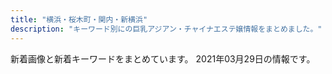 ```yaml
---
title: "横浜・桜木町・関内・新横浜"
description: "キーワード別にの巨乳アジアン・チャイナエステ嬢情報をまとめました。"
---
```


新着画像と新着キーワードをまとめています。
2021年03月29日の情報です。

<DmmAffiliateIns />
<KeywordTable
  shops={
    [
    {
        "img_links": [
            "http://relacute.ies.bz/images/mobile.jpg",
            "http://relacute.ies.bz/photos/sites/29/2021/01/202101180426140.jpg",
            "http://relacute.ies.bz/photos/sites/29/2021/03/202103100138267.jpg",
            "http://relacute.ies.bz/images/room1.jpg",
            "http://kakure-yu.a2.webnavi.work/upload/sites/29/2021/03/2021032404035953.jpg",
            "http://relacute.ies.bz/images/room2.jpg",
            "http://relacute.ies.bz/images/room3.jpg",
            "http://relacute.ies.bz/images/room4.jpg",
            "http://relacute.ies.bz/photos/sites/29/2021/03/2021030402170757.jpg",
            "http://relacute.ies.bz/images/s_staff.jpg",
            "http://relacute.ies.bz/photos/sites/29/2020/11/2020112204235072.jpg",
            "http://relacute.ies.bz/photos/sites/29/2020/10/2020101804232462.jpg",
            "http://relacute.ies.bz/images/s_news.jpg",
            "http://relacute.ies.bz/images/top.jpg",
            "http://relacute.ies.bz/photos/sites/29/2021/03/2021032404035953.jpg",
            "http://relacute.ies.bz/photos/sites/29/2020/06/2020061906073550.jpg"
        ],
        "station": "JR\u4e2d\u5c71\u99c5\u5317\u53e3",
        "name": "RelaCute \u30ea\u30e9\u30ad\u30e5\u30fc\u30c8",
        "keywords": {
            "85": 1,
            "D": 3,
            "87": 1,
            "86": 2,
            "C": 1,
            "82": 1,
            "E": 1
        },
        "url": "http://relacute.ies.bz/"
    },
    {
        "img_links": [
            "http://relax-massage.pink/images/con01.jpg",
            "http://relax-massage.pink/images/cg03.jpg",
            "http://relax-massage.pink/images/mainvisual_01.jpg",
            "http://relax-massage.pink/images/icon_new.png",
            "http://relax-massage.pink/images/mainvisual_01_s.jpg",
            "http://relax-massage.pink/images/head_therapist.jpg",
            "http://relax-massage.pink/images/head_interior.jpg",
            "http://relax-massage.pink/images/req_03.jpg",
            "http://relax-massage.pink/images/sns_9_pink.jpg",
            "http://relax-massage.pink/images/trigger.jpg",
            "http://relax-massage.pink/images/sys02.jpg",
            "http://relax-massage.pink/images/mainvisual_02.jpg",
            "http://relax-massage.pink/images/sw_home.png",
            "http://relax-massage.pink/images/con02.jpg",
            "http://relax-massage.pink/images/cg01.jpg",
            "http://relax-massage.pink/images/sys03.jpg",
            "http://relax-massage.pink/images/cg04.jpg",
            "http://relax-massage.pink/images/con03.jpg",
            "http://relax-massage.pink/images/cg05.jpg",
            "http://relax-massage.pink/images/sys01.jpg",
            "http://relax-massage.pink/images/cg02.jpg",
            "http://relax-massage.pink/images/cg06.jpg",
            "http://relax-massage.pink/images/sw_tel.png"
        ],
        "url": "http://relax-massage.pink/",
        "keywords": {},
        "name": "\u30a2\u30de\u30f3\u30c0",
        "station": "JR\u6771\u795e\u5948\u5ddd\u99c5\u897f\u53e3"
    },
    {
        "name": "\u30c0\u30a4\u30e4",
        "keywords": {},
        "station": "JR\u95a2\u5185\u99c5\u5357\u53e3",
        "url": "http://diamond.esute.tokyo/",
        "img_links": [
            "http://diamond.esute.tokyo/images/pic-akasuri.png",
            "http://diamond.esute.tokyo/staff/s-ai.jpg",
            "http://diamond.esute.tokyo/images/bar-cam.png",
            "http://diamond.esute.tokyo/images/c-interior.png",
            "http://diamond.esute.tokyo/images/bar-interior.png",
            "http://diamond.esute.tokyo/images/pic1.jpg",
            "http://diamond.esute.tokyo/staff/s-yumi.jpg",
            "http://diamond.esute.tokyo/images/footer.png",
            "http://diamond.esute.tokyo/images/b-tel.png",
            "http://diamond.esute.tokyo/images/bar-staff.png",
            "http://diamond.esute.tokyo/images/c-staff.png",
            "http://diamond.esute.tokyo/images/bill.jpg",
            "http://diamond.esute.tokyo/images/c-top.png",
            "http://diamond.esute.tokyo/staff/s-mari.jpg",
            "http://diamond.esute.tokyo/images/pic2.jpg",
            "http://diamond.esute.tokyo/images/bar-pickup.png"
        ]
    },
    {
        "station": "\u30bb\u30f3\u30bf\u30fc\u5317\u99c5",
        "name": "\u30a2\u30ed\u30de\u30db\u30fc\u30e0",
        "keywords": {},
        "url": "http://xn--vckg5a5c7c8c1czd.xyz/",
        "img_links": [
            "http://xn--vckg5a5c7c8c1czd.xyz/img/a3.jpg",
            "http://xn--vckg5a5c7c8c1czd.xyz/img/top01.png",
            "http://xn--vckg5a5c7c8c1czd.xyz/img/nav-005.png",
            "http://xn--vckg5a5c7c8c1czd.xyz/img/tel.png",
            "http://xn--vckg5a5c7c8c1czd.xyz/img/a4.jpg",
            "http://xn--vckg5a5c7c8c1czd.xyz/img/a6.jpg",
            "http://xn--vckg5a5c7c8c1czd.xyz/img/cg01.png",
            "http://xn--vckg5a5c7c8c1czd.xyz/img/cg05.png",
            "http://xn--vckg5a5c7c8c1czd.xyz/img/cg03.png",
            "http://xn--vckg5a5c7c8c1czd.xyz/img/cg02.png",
            "http://xn--vckg5a5c7c8c1czd.xyz/img/nav-002.png",
            "http://xn--vckg5a5c7c8c1czd.xyz/img/nav-001.png",
            "http://xn--vckg5a5c7c8c1czd.xyz/img/cg08.png",
            "http://xn--vckg5a5c7c8c1czd.xyz/img/no.png",
            "http://xn--vckg5a5c7c8c1czd.xyz/img/nav-003.png",
            "http://xn--vckg5a5c7c8c1czd.xyz/img/cg06.png",
            "http://xn--vckg5a5c7c8c1czd.xyz/img/nav-006.png",
            "http://xn--vckg5a5c7c8c1czd.xyz/img/a2.jpg",
            "http://xn--vckg5a5c7c8c1czd.xyz/img/nav-004.png",
            "http://xn--vckg5a5c7c8c1czd.xyz/img/a5.jpg",
            "http://xn--vckg5a5c7c8c1czd.xyz/img/a1.jpg",
            "http://xn--vckg5a5c7c8c1czd.xyz/img/cg07.png",
            "http://xn--vckg5a5c7c8c1czd.xyz/img/cg09.png"
        ]
    },
    {
        "img_links": [
            "http://www.rakuraku-venus.xyz/images/shop/h3.jpg",
            "http://www.rakuraku-venus.xyz/images/light_img.jpg",
            "http://www.rakuraku-venus.xyz/images/staff/10/ai2.jpg",
            "http://www.rakuraku-venus.xyz/images/index-kai_13.jpg",
            "http://www.rakuraku-venus.xyz/images/shop/h4.jpg",
            "http://www.rakuraku-venus.xyz/images/shop/h2.jpg",
            "http://www.rakuraku-venus.xyz/images/staff/11/minami2.jpg",
            "http://www.rakuraku-venus.xyz/images/nav/lanmu-staff.jpg",
            "http://www.rakuraku-venus.xyz/images/nav/lanmu-acc.jpg",
            "http://www.rakuraku-venus.xyz/images/index-kai_08.jpg",
            "http://www.rakuraku-venus.xyz/images/index-kai_07.jpg",
            "http://www.rakuraku-venus.xyz/images/index-kai_16.jpg",
            "http://www.rakuraku-venus.xyz/images/nav/lanmu-sys.jpg",
            "http://www.rakuraku-venus.xyz/images/shop/r1.jpg",
            "http://www.rakuraku-venus.xyz/images/staff/11/koko.jpg",
            "http://www.rakuraku-venus.xyz/images/staff/10/1.jpg",
            "http://www.rakuraku-venus.xyz/images/index-kai_05.jpg",
            "http://www.rakuraku-venus.xyz/images/nav/lanmu-job.jpg",
            "http://www.rakuraku-venus.xyz/images/index-kai_13a.jpg",
            "http://www.rakuraku-venus.xyz/images/index-kai_03.jpg",
            "http://www.rakuraku-venus.xyz/images/lan-t/images/lan-t_01.jpg",
            "http://www.rakuraku-venus.xyz/images/index-f.jpg",
            "http://www.rakuraku-venus.xyz/psd/off.jpg"
        ],
        "name": "\u697d\u3005\u30f4\u30a3\u30fc\u30ca\u30b9",
        "station": "JR\u6771\u795e\u5948\u5ddd\u99c5",
        "keywords": {},
        "url": "http://www.rakuraku-venus.xyz/"
    },
    {
        "img_links": [
            "http://iyasibest.com/images/store/o06.jpg",
            "http://iyasibest.com/images/returnBtn.png",
            "http://iyasibest.com/images/store/o10.jpg",
            "http://iyasibest.com/staffPhoto/b20210121203305.jpg",
            "http://iyasibest.com/staffPhoto/b20200310001745.jpg",
            "http://iyasibest.com/staffPhoto/b20200306221420.jpg",
            "http://iyasibest.com/images/store/o11.jpg",
            "http://iyasibest.com/images/store/o09.jpg",
            "http://iyasibest.com/staffPhoto/b20200911161049.jpg",
            "http://iyasibest.com/uploadfiles/images/campaignIyasibestCom2.png",
            "http://iyasibest.com/images/store/o01.jpg",
            "http://iyasibest.com/staffPhoto/b20200402041705.jpg",
            "http://iyasibest.com/staffPhoto/b20200531120750.jpg",
            "http://iyasibest.com/staffPhoto/b20200711165223.jpg",
            "http://iyasibest.com/images/store/o05.jpg",
            "http://iyasibest.com/images/store/o04.jpg",
            "http://iyasibest.com/images/store/03.jpg",
            "http://iyasibest.com/images/store/01.jpg",
            "http://iyasibest.com/staffPhoto/b20210209224424.jpg",
            "http://iyasibest.com/staffPhoto/b20201102190836.jpg",
            "http://iyasibest.com/images/store/o02.jpg",
            "http://iyasibest.com/images/store/02.jpg",
            "http://iyasibest.com/images/store/o03.jpg",
            "http://iyasibest.com/images/store/o07.jpg",
            "http://iyasibest.com/staffPhoto/b20200228201258.jpg",
            "http://iyasibest.com/uploadfiles/images/campaignIyasibestCom1.png",
            "http://iyasibest.com/images/store/o08.jpg"
        ],
        "keywords": {
            "82": 1,
            "86": 2,
            "E": 1,
            "85": 2,
            "\u30bb\u30af\u30b7\u30fc": 4,
            "88": 1,
            "87": 1,
            "97": 1,
            "98": 1,
            "C": 5,
            "D": 2
        },
        "name": "\u7652\u3057\u30d9\u30b9\u30c8",
        "url": "http://iyasibest.com/",
        "station": "JR\u95a2\u5185\u99c5\u5357\u53e3"
    },
    {
        "img_links": [
            "http://www.love-you.work/staff/sayuri.jpg",
            "http://www.love-you.work/img/sayuri1.jpg",
            "http://www.love-you.work/images/head.jpg",
            "http://www.love-you.work/staff/bb.jpg",
            "http://www.love-you.work/images/rec2.jpg",
            "http://www.love-you.work/staff/kumi.jpg",
            "http://www.love-you.work/img/nana1.jpg",
            "http://www.love-you.work/img/yui1.jpg",
            "http://www.love-you.work/img/kumi1.jpg",
            "http://www.love-you.work/img/yuki1.jpg",
            "http://www.love-you.work/staff/rina.jpg",
            "http://www.love-you.work/img/bb3.jpg",
            "http://www.love-you.work/staff/yuri.jpg",
            "http://www.love-you.work/staff/yuki.jpg",
            "http://www.love-you.work/img/neko1.jpg",
            "http://www.love-you.work/img/rina1.jpg",
            "http://www.love-you.work/img/bb2.jpg",
            "http://www.love-you.work/staff/nana.jpg",
            "http://www.love-you.work/img/anna1.jpg",
            "http://www.love-you.work/img/yuri1.jpg",
            "http://www.love-you.work/images/rec1.png",
            "http://www.love-you.work/staff/kana.jpg",
            "http://www.love-you.work/staff/neko.jpg",
            "http://www.love-you.work/images/staff_t.jpg",
            "http://www.love-you.work/images/int2.png",
            "http://www.love-you.work/images/news.jpg",
            "http://www.love-you.work/images/sys2.jpg",
            "http://www.love-you.work/images/tg.jpg",
            "http://www.love-you.work/img/bb1.jpg",
            "http://www.love-you.work/images/sys3.png",
            "http://www.love-you.work/images/interior_t.jpg",
            "http://www.love-you.work/images/int1.png",
            "http://www.love-you.work/staff/aya.jpg",
            "http://www.love-you.work/img/aya1.jpg",
            "http://www.love-you.work/images/sys1.jpg",
            "http://www.love-you.work/staff/yui.jpg",
            "http://www.love-you.work/img/kana1.jpg",
            "http://www.love-you.work/staff/anna.jpg"
        ],
        "url": "http://www.love-you.work/",
        "keywords": {
            "100": 13
        },
        "name": "Love You",
        "station": "JR\u95a2\u5185\u99c5\u5317\u53e3"
    },
    {
        "url": "http://www.sunflower-kannai.com/",
        "station": "JR\u95a2\u5185\u99c5\u5317\u53e3",
        "keywords": {
            "86": 6,
            "87": 20,
            "D": 26
        },
        "img_links": [
            "http://www.sunflower-kannai.com/files/020.jpg",
            "http://www.sunflower-kannai.com/images/sys2.jpg",
            "http://www.sunflower-kannai.com/images/slider09.jpg",
            "http://www.sunflower-kannai.com/files/022.jpg",
            "http://www.sunflower-kannai.com/images/ac1.jpg",
            "http://www.sunflower-kannai.com/files/006.jpg",
            "http://www.sunflower-kannai.com/images/head.jpg",
            "http://www.sunflower-kannai.com/files/023.jpg",
            "http://www.sunflower-kannai.com/files/011-02.jpg",
            "http://www.sunflower-kannai.com/files/014-02.jpg",
            "http://www.sunflower-kannai.com/images/staff_t.jpg",
            "http://www.sunflower-kannai.com/images/ta.jpg",
            "http://www.sunflower-kannai.com/images/int3.jpg",
            "http://www.sunflower-kannai.com/images/info.jpg",
            "http://www.sunflower-kannai.com/images/faq.jpg",
            "http://www.sunflower-kannai.com/images/int1.jpg",
            "http://www.sunflower-kannai.com/files/006-02.jpg",
            "http://www.sunflower-kannai.com/files/013.jpg",
            "http://www.sunflower-kannai.com/images/news.jpg",
            "http://www.sunflower-kannai.com/files/028-02.jpg",
            "http://www.sunflower-kannai.com/images/slider07.jpg",
            "http://www.sunflower-kannai.com/images/slider03.jpg",
            "http://www.sunflower-kannai.com/files/034-02.jpg",
            "http://www.sunflower-kannai.com/images/staffback.jpg",
            "http://www.sunflower-kannai.com/files/003.jpg",
            "http://www.sunflower-kannai.com/files/026-02.jpg",
            "http://www.sunflower-kannai.com/files/033.jpg",
            "http://www.sunflower-kannai.com/files/034.jpg",
            "http://www.sunflower-kannai.com/files/033-02.jpg",
            "http://www.sunflower-kannai.com/images/slider01.jpg",
            "http://www.sunflower-kannai.com/images/faq_t.jpg",
            "http://www.sunflower-kannai.com/files/004.jpg",
            "http://www.sunflower-kannai.com/files/026.jpg",
            "http://www.sunflower-kannai.com/images/slider02.jpg",
            "http://www.sunflower-kannai.com/files/013-02.jpg",
            "http://www.sunflower-kannai.com/files/011.jpg",
            "http://www.sunflower-kannai.com/files/014.jpg",
            "http://www.sunflower-kannai.com/files/004-02.jpg",
            "http://www.sunflower-kannai.com/images/slider05.jpg",
            "http://www.sunflower-kannai.com/images/sys1.jpg",
            "http://www.sunflower-kannai.com/images/interior_t.jpg",
            "http://www.sunflower-kannai.com/files/003-02.jpg",
            "http://www.sunflower-kannai.com/images/sys3.jpg",
            "http://www.sunflower-kannai.com/images/int2.jpg",
            "http://www.sunflower-kannai.com/images/slider08.jpg",
            "http://www.sunflower-kannai.com/files/022-02.jpg",
            "http://www.sunflower-kannai.com/images/sys4.jpg",
            "http://www.sunflower-kannai.com/images/tre.jpg",
            "http://www.sunflower-kannai.com/images/slider06.jpg",
            "http://www.sunflower-kannai.com/files/020-02.jpg",
            "http://www.sunflower-kannai.com/files/028.jpg",
            "http://www.sunflower-kannai.com/images/slider04.jpg",
            "http://www.sunflower-kannai.com/files/023-02.jpg"
        ],
        "name": "Sunflower\uff5e\u30b5\u30f3\u30d5\u30e9\u30ef\u30fc\uff5e"
    },
    {
        "url": "http://latte.iest.xyz/",
        "name": "\u68ee\u7f85",
        "keywords": {
            "88": 1,
            "89": 2,
            "D": 3
        },
        "img_links": [
            "http://latte.iest.xyz/css/nav/nav-005.png",
            "http://latte.iest.xyz/css/tel01.png",
            "http://latte.iest.xyz/css/osusume01.jpg",
            "http://latte.iest.xyz/css/nav/nav-001.png",
            "http://latte.iest.xyz/css/head-change.jpg",
            "http://latte.iest.xyz/css/nav/nav-004.png",
            "http://latte.iest.xyz/css/staff/staff06.jpg",
            "http://latte.iest.xyz/css/nav/nav-003.png",
            "http://latte.iest.xyz/css/staff/staff01.jpg",
            "http://latte.iest.xyz/css/nav/nav-006.png",
            "http://latte.iest.xyz/css/staff/staff02.jpg",
            "http://latte.iest.xyz/css/nav/nav-002.png",
            "http://latte.iest.xyz/css/top03.jpg"
        ],
        "station": "JR\u95a2\u5185\u99c5\u5357\u53e3"
    },
    {
        "station": "JR\u65b0\u6a2a\u6d5c\u99c58\u756a\u51fa\u53e3",
        "keywords": {},
        "url": "http://xn--cckubj6bwie8h7e.net/",
        "name": "IRIS",
        "img_links": [
            "http://xn--cckubj6bwie8h7e.net/images/cg05.jpg",
            "http://xn--cckubj6bwie8h7e.net/images/r2.jpg",
            "http://xn--cckubj6bwie8h7e.net/images/main-sp.jpg",
            "http://xn--cckubj6bwie8h7e.net/images/google_plus.png",
            "http://xn--cckubj6bwie8h7e.net/images/header3.png",
            "http://xn--cckubj6bwie8h7e.net/images/clear.png",
            "http://xn--cckubj6bwie8h7e.net/images/esthe6.jpg",
            "http://xn--cckubj6bwie8h7e.net/images/footer-r.png",
            "http://xn--cckubj6bwie8h7e.net/images/esthe7.jpg",
            "http://xn--cckubj6bwie8h7e.net/images/facebook.png",
            "http://xn--cckubj6bwie8h7e.net/link/menlog.jpg",
            "http://xn--cckubj6bwie8h7e.net/images/cg03.jpg",
            "http://xn--cckubj6bwie8h7e.net/images/twitter.png",
            "http://xn--cckubj6bwie8h7e.net/images/link.png",
            "http://xn--cckubj6bwie8h7e.net/images/line.png",
            "http://xn--cckubj6bwie8h7e.net/images/esthe3.jpg",
            "http://xn--cckubj6bwie8h7e.net/images/cg02.jpg",
            "http://xn--cckubj6bwie8h7e.net/images/staff.png",
            "http://xn--cckubj6bwie8h7e.net/images/r1.jpg",
            "http://xn--cckubj6bwie8h7e.net/images/main1.jpg",
            "http://xn--cckubj6bwie8h7e.net/images/esthe1.jpg",
            "http://xn--cckubj6bwie8h7e.net/images/esthe4.jpg",
            "http://xn--cckubj6bwie8h7e.net/images/r4.jpg",
            "http://xn--cckubj6bwie8h7e.net/images/cg01.jpg",
            "http://xn--cckubj6bwie8h7e.net/images/cg04.jpg",
            "http://xn--cckubj6bwie8h7e.net/images/home.png",
            "http://xn--cckubj6bwie8h7e.net/images/footer-l.png",
            "http://xn--cckubj6bwie8h7e.net/images/esthe2.jpg",
            "http://xn--cckubj6bwie8h7e.net/images/r3.jpg",
            "http://xn--cckubj6bwie8h7e.net/images/flower.png"
        ]
    },
    {
        "url": "http://www.muse.mensest.com/",
        "keywords": {
            "87": 18,
            "D": 18,
            "86": 12,
            "C": 12
        },
        "station": "JR\u6771\u795e\u5948\u5ddd\u99c5\u897f\u53e3",
        "img_links": [
            "http://www.muse.mensest.com/images/sp_top.jpg",
            "http://www.muse.mensest.com/images/tit_new.png",
            "http://www.muse.mensest.com/images/sp_tit_therapist.png",
            "http://www.muse.mensest.com/images/img_tel.png",
            "http://www.muse.mensest.com/files/004.jpg",
            "http://www.muse.mensest.com/files/002.jpg",
            "http://www.muse.mensest.com/files/001.jpg",
            "http://www.muse.mensest.com/images/top.jpg",
            "http://www.muse.mensest.com/images/tit_therapist.png",
            "http://www.muse.mensest.com/files/005.jpg",
            "http://www.muse.mensest.com/images/maining.jpg",
            "http://www.muse.mensest.com/images/sp_tit_new.png",
            "http://www.muse.mensest.com/files/003.jpg"
        ],
        "name": "\u30df\u30e5\u30fc\u30ba"
    },
    {
        "img_links": [
            "http://www.lavender.esjoho.com/files/048.jpg",
            "http://www.lavender.esjoho.com/images/interior_t.png",
            "http://www.lavender.esjoho.com/files/016.jpg",
            "http://www.lavender.esjoho.com/files/032.jpg",
            "http://www.lavender.esjoho.com/images/head.jpg",
            "http://www.lavender.esjoho.com/images/rec1.png",
            "http://www.lavender.esjoho.com/images/staff_t.png",
            "http://www.lavender.esjoho.com/images/ta.jpg",
            "http://www.lavender.esjoho.com/images/sys3.png",
            "http://www.lavender.esjoho.com/sp/images/interior_t.jpg",
            "http://www.lavender.esjoho.com/files/019.jpg",
            "http://www.lavender.esjoho.com/sp/images/footer.jpg",
            "http://www.lavender.esjoho.com/sp/menu/top.jpg",
            "http://www.lavender.esjoho.com/images/int1.png",
            "http://www.lavender.esjoho.com/images/sys2.png",
            "http://www.lavender.esjoho.com/files/043.jpg",
            "http://www.lavender.esjoho.com/images/news.jpg",
            "http://www.lavender.esjoho.com/images/mobile.jpg",
            "http://www.lavender.esjoho.com/images/sm.jpg",
            "http://www.lavender.esjoho.com/sp/images/top.jpg",
            "http://www.lavender.esjoho.com/sp/images/news.jpg",
            "http://www.lavender.esjoho.com/sp/images/staff_t.jpg",
            "http://www.lavender.esjoho.com/images/concept.jpg",
            "http://www.lavender.esjoho.com/images/link_t.png",
            "http://www.lavender.esjoho.com/files/029.jpg",
            "http://www.lavender.esjoho.com/sp/images/tel.jpg",
            "http://www.lavender.esjoho.com/sp/images/pc.jpg",
            "http://www.lavender.esjoho.com/images/line.png",
            "http://www.lavender.esjoho.com/images/int2.png",
            "http://www.lavender.esjoho.com/files/039.jpg",
            "http://www.lavender.esjoho.com/sp/images/topgirl.jpg",
            "http://www.lavender.esjoho.com/sp/images/newsb.jpg",
            "http://www.lavender.esjoho.com/images/rec2.png",
            "http://www.lavender.esjoho.com/sp/images/time.jpg",
            "http://www.lavender.esjoho.com/files/024.jpg",
            "http://www.lavender.esjoho.com/files/045.jpg",
            "http://www.lavender.esjoho.com/sp/menu/staff.jpg",
            "http://www.lavender.esjoho.com/sp/menu/interior.jpg",
            "http://www.lavender.esjoho.com/sp/images/head.jpg"
        ],
        "station": "JR\u6771\u795e\u5948\u5ddd\u99c5\u897f\u53e3",
        "name": "\u672a\u6765",
        "url": "http://www.lavender.esjoho.com/",
        "keywords": {
            "87": 5,
            "86": 3,
            "E": 1,
            "88": 1,
            "D": 8
        }
    },
    {
        "station": "JR\u6771\u795e\u5948\u5ddd\u99c5\u897f\u53e3",
        "keywords": {
            "D": 3,
            "85": 2
        },
        "img_links": [
            "http://chacha-es.info/images/st/st_emi2.jpg",
            "http://chacha-es.info/images/top.png",
            "http://chacha-es.info/images/st/st_yuki3.jpg",
            "http://chacha-es.info/images/s_staff.png",
            "http://chacha-es.info/images/st/st_mimi3.jpg",
            "http://chacha-es.info/images/st/st_yuki4.jpg",
            "http://chacha-es.info/images/st/st_emi1.jpg",
            "http://chacha-es.info/images/st/st_momo1.jpg",
            "http://chacha-es.info/images/st/st_risa1.jpg",
            "http://chacha-es.info/images/st/st_momo3.jpg",
            "http://chacha-es.info/images/st/st_rina2.jpg",
            "http://chacha-es.info/images/link/mens-esthe2.png",
            "http://chacha-es.info/images/st/st_ai3.jpg",
            "http://chacha-es.info/images/st/st_risa3.jpg",
            "http://chacha-es.info/images/st/st_riri2.jpg",
            "http://chacha-es.info/images/st/st_rina1.jpg",
            "http://chacha-es.info/images/st/st_riri1.jpg",
            "http://chacha-es.info/images/line.jpg",
            "http://chacha-es.info/images/st/st_momo2.jpg",
            "http://chacha-es.info/images/st/st_nana2.jpg",
            "http://chacha-es.info/images/st/st_ai1.jpg",
            "http://chacha-es.info/images/st/st_hana1.jpg",
            "http://chacha-es.info/images/st/st_ai2.jpg",
            "http://chacha-es.info/images/st/st_rei1.jpg",
            "http://chacha-es.info/images/st/st_risa2.jpg",
            "http://chacha-es.info/images/st/st_momo4.jpg",
            "http://chacha-es.info/images/st/st_yuki2.jpg",
            "http://chacha-es.info/images/st/st_nana1.jpg",
            "http://chacha-es.info/images/st/st_yuki1.jpg",
            "http://chacha-es.info/images/st/st_sakura.jpg"
        ],
        "name": "Moon\uff5e\u30e0\u30fc\u30f3\uff5e",
        "url": "http://chacha-es.info/"
    },
    {
        "url": "http://www.awaspa-est.net/",
        "keywords": {
            "85": 2,
            "86": 3
        },
        "station": "JR\u65b0\u6a2a\u6d5c\u99c5\u5317\u53e3",
        "name": "\u60a0\u697d",
        "img_links": [
            "http://www.awaspa-est.net/images/staff6.jpg",
            "http://www.awaspa-est.net/images/left1.png",
            "http://www.awaspa-est.net/images/miki.jpg",
            "http://www.awaspa-est.net/images/girl.jpg",
            "http://www.awaspa-est.net/images/aki.jpg",
            "http://www.awaspa-est.net/images/riri.jpg",
            "http://www.awaspa-est.net/images/aya.jpg",
            "http://www.awaspa-est.net/images/sizuka.jpg"
        ]
    },
    {
        "station": "JR\u95a2\u5185\u99c5\u5317\u53e3",
        "keywords": {
            "87": 30,
            "86": 15,
            "C": 38,
            "85": 3,
            "D": 39
        },
        "img_links": [
            "http://www.relax-colorful.com/files/082.jpg",
            "http://www.relax-colorful.com/files/089-02.jpg",
            "http://www.relax-colorful.com/files/040-02.jpg",
            "http://www.relax-colorful.com/images/staff1.jpg",
            "http://www.relax-colorful.com/files/067-02.jpg",
            "http://www.relax-colorful.com/files/073-03.jpg",
            "http://www.relax-colorful.com/files/055.jpg",
            "http://www.relax-colorful.com/files/091-03.jpg",
            "http://www.relax-colorful.com/images/staff_line.jpg",
            "http://www.relax-colorful.com/files/087.jpg",
            "http://www.relax-colorful.com/files/090-02.jpg",
            "http://www.relax-colorful.com/files/089-03.jpg",
            "http://www.relax-colorful.com/images/news1.jpg",
            "http://www.relax-colorful.com/files/087-02.jpg",
            "http://www.relax-colorful.com/images/news2.jpg",
            "http://www.relax-colorful.com/images/att.jpg",
            "http://www.relax-colorful.com/files/053-03.jpg",
            "http://www.relax-colorful.com/files/055-02.jpg",
            "http://www.relax-colorful.com/files/067.jpg",
            "http://www.relax-colorful.com/files/077-03.jpg",
            "http://www.relax-colorful.com/files/069.jpg",
            "http://www.relax-colorful.com/files/082-03.jpg",
            "http://www.relax-colorful.com/files/055-03.jpg",
            "http://www.relax-colorful.com/files/080-03.jpg",
            "http://www.relax-colorful.com/files/093-03.jpg",
            "http://www.relax-colorful.com/files/089.jpg",
            "http://www.relax-colorful.com/files/093.jpg",
            "http://www.relax-colorful.com/files/092.jpg",
            "http://www.relax-colorful.com/images/top.jpg",
            "http://www.relax-colorful.com/files/091-02.jpg",
            "http://www.relax-colorful.com/files/069-02.jpg",
            "http://www.relax-colorful.com/files/087-03.jpg",
            "http://www.relax-colorful.com/files/080.jpg",
            "http://www.relax-colorful.com/files/060-03.jpg",
            "http://www.relax-colorful.com/files/069-03.jpg",
            "http://www.relax-colorful.com/files/077-02.jpg",
            "http://www.relax-colorful.com/files/067-03.jpg",
            "http://www.relax-colorful.com/images/pick.jpg",
            "http://www.relax-colorful.com/images/girl_bt.jpg",
            "http://www.relax-colorful.com/images/bjs3.jpg",
            "http://www.relax-colorful.com/files/093-02.jpg",
            "http://www.relax-colorful.com/files/092-03.jpg",
            "http://www.relax-colorful.com/files/082-02.jpg",
            "http://www.relax-colorful.com/files/060.jpg",
            "http://www.relax-colorful.com/files/040-03.jpg",
            "http://www.relax-colorful.com/images/staff1b.jpg",
            "http://www.relax-colorful.com/files/090-03.jpg",
            "http://www.relax-colorful.com/files/060-02.jpg",
            "http://www.relax-colorful.com/images/staff1a.jpg",
            "http://www.relax-colorful.com/files/053-02.jpg",
            "http://www.relax-colorful.com/images/backlist.jpg",
            "http://www.relax-colorful.com/images/mobile.jpg",
            "http://www.relax-colorful.com/files/073.jpg",
            "http://www.relax-colorful.com/files/073-02.jpg",
            "http://www.relax-colorful.com/files/092-02.jpg",
            "http://www.relax-colorful.com/files/090.jpg",
            "http://www.relax-colorful.com/images/news.jpg",
            "http://www.relax-colorful.com/files/080-02.jpg",
            "http://www.relax-colorful.com/files/077.jpg",
            "http://www.relax-colorful.com/files/053.jpg",
            "http://www.relax-colorful.com/images/koko_200x40.png",
            "http://www.relax-colorful.com/files/040.jpg",
            "http://www.relax-colorful.com/files/091.jpg"
        ],
        "name": "Colorful\uff5e\u30ab\u30e9\u30d5\u30eb\uff5e",
        "url": "http://www.relax-colorful.com/"
    },
    {
        "url": "http://r-relax.info/",
        "station": "JR\u65b0\u6a2a\u6d5c\u99c5",
        "keywords": {},
        "img_links": [
            "http://r-relax.info/images/staff_09.jpg",
            "http://r-relax.info/images/index_01.jpg",
            "http://r-relax.info/girl/03a.jpg",
            "http://r-relax.info/images/index_02.jpg",
            "http://r-relax.info/images/r03.jpg",
            "http://r-relax.info/girl/04.jpg",
            "http://r-relax.info/girl/02a.jpg",
            "http://r-relax.info/girl/02.jpg",
            "http://r-relax.info/girl/01.jpg",
            "http://r-relax.info/images/index_06.jpg",
            "http://r-relax.info/images/sys_09.jpg",
            "http://r-relax.info/images/r01.jpg",
            "http://r-relax.info/images/index_13.jpg",
            "http://r-relax.info/images/index_07.jpg",
            "http://r-relax.info/girl/05a.jpg",
            "http://r-relax.info/images/info.jpg",
            "http://r-relax.info/girl/00.jpg",
            "http://r-relax.info/images/index_05.jpg",
            "http://r-relax.info/images/index_03.jpg",
            "http://r-relax.info/images/r05.jpg",
            "http://r-relax.info/girl/03.jpg",
            "http://r-relax.info/images/index_18.jpg",
            "http://r-relax.info/images/r02.jpg",
            "http://r-relax.info/images/index_04.jpg",
            "http://r-relax.info/images/index_12.jpg",
            "http://r-relax.info/girl/09.jpg",
            "http://r-relax.info/images/r04.jpg",
            "http://r-relax.info/images/sub_12.jpg",
            "http://r-relax.info/images/index_17.jpg",
            "http://r-relax.info/images/info_09.jpg",
            "http://r-relax.info/girl/01a.jpg",
            "http://r-relax.info/images/rec_09.jpg",
            "http://r-relax.info/girl/04a.jpg",
            "http://r-relax.info/images/rec.jpg",
            "http://r-relax.info/images/r06.jpg",
            "http://r-relax.info/girl/05.jpg"
        ],
        "name": "\u30de\u30a4\u30de\u30ea\u30e4"
    },
    {
        "station": "JR\u65b0\u6a2a\u6d5c\u99c5\u5317\u53e3",
        "keywords": {
            "D": 3,
            "90": 1,
            "89": 2
        },
        "name": "COCO5",
        "img_links": [
            "http://coco5.rankuens.com/css/tel.png",
            "http://coco5.rankuens.com/css/nav/nav-004.png",
            "http://coco5.rankuens.com/css/topbottom.png",
            "http://coco5.rankuens.com/css/nav/nav-006.png",
            "http://coco5.rankuens.com/css/staff/staff02.jpg",
            "http://coco5.rankuens.com/css/nav/nav-005.png",
            "http://coco5.rankuens.com/css/c03.png",
            "http://coco5.rankuens.com/css/staff/staff03.jpg",
            "http://coco5.rankuens.com/css/nav/nav-003.png",
            "http://coco5.rankuens.com/css/nav/nav-001.png",
            "http://coco5.rankuens.com/css/staff/staff01.jpg",
            "http://coco5.rankuens.com/css/nav/nav-002.png"
        ],
        "url": "http://coco5.rankuens.com/"
    },
    {
        "url": "http://girl.me-es.com/",
        "name": "\u30e9\u30c3\u30ad\u30fc\u30ac\u30fc\u30eb",
        "img_links": [
            "http://girl.me-es.com/girl/05a.jpg",
            "http://girl.me-es.com/images/index_01.jpg",
            "http://girl.me-es.com/girl/04.jpg",
            "http://girl.me-es.com/images/index_06.jpg",
            "http://girl.me-es.com/images/01.jpg",
            "http://girl.me-es.com/images/index_09.jpg",
            "http://girl.me-es.com/images/index_08.jpg",
            "http://girl.me-es.com/girl/03.jpg",
            "http://girl.me-es.com/girl/01.jpg",
            "http://girl.me-es.com/images/index_05.jpg",
            "http://girl.me-es.com/images/index_14.jpg",
            "http://girl.me-es.com/images/rec.jpg",
            "http://girl.me-es.com/images/index_03.jpg",
            "http://girl.me-es.com/images/index_21.jpg",
            "http://girl.me-es.com/images/rec_10.jpg",
            "http://girl.me-es.com/images/02.jpg",
            "http://girl.me-es.com/girl/00.jpg",
            "http://girl.me-es.com/images/index_12.jpg",
            "http://girl.me-es.com/girl/01a.jpg",
            "http://girl.me-es.com/images/index_10.jpg",
            "http://girl.me-es.com/girl/06.jpg",
            "http://girl.me-es.com/images/info_10.jpg",
            "http://girl.me-es.com/girl/05.jpg",
            "http://girl.me-es.com/images/index_17.jpg",
            "http://girl.me-es.com/images/index_19.jpg",
            "http://girl.me-es.com/images/index_07.jpg",
            "http://girl.me-es.com/images/index_04.jpg",
            "http://girl.me-es.com/images/index_13.jpg",
            "http://girl.me-es.com/images/info.jpg",
            "http://girl.me-es.com/images/index_15.jpg",
            "http://girl.me-es.com/images/staff_10.jpg",
            "http://girl.me-es.com/girl/02.jpg"
        ],
        "station": "JR\u95a2\u5185\u99c5\u5317\u53e3",
        "keywords": {
            "88": 1,
            "94": 1,
            "C": 3,
            "89": 1,
            "87": 1,
            "90": 2,
            "E": 2
        }
    },
    {
        "url": "https://neko.iest.info/",
        "img_links": [
            "https://neko.iest.info/images/room4.jpg",
            "https://neko.iest.info/photos/sites/42/2020/10/2020101208591894.jpg",
            "https://neko.iest.info/images/line02.jpg",
            "https://neko.iest.info/photos/sites/42/2021/02/2021022105381432.jpg",
            "https://neko.iest.info/photos/sites/42/2020/11/2020111803082379.jpg",
            "https://neko.iest.info/photos/sites/42/2020/09/2020092903532145.jpg",
            "https://neko.iest.info/photos/sites/42/2021/03/2021030306114397.jpg",
            "https://neko.iest.info/photos/sites/42/2020/10/2020101002283598.jpg",
            "https://neko.iest.info/images/mobile.jpg",
            "https://neko.iest.info/images/info.jpg",
            "https://neko.iest.info/images/room3.jpg",
            "https://neko.iest.info/photos/sites/42/2020/09/2020092903532287.jpg",
            "https://neko.iest.info/photos/sites/42/2020/09/2020092903532212.jpg",
            "https://neko.iest.info/images/room2.jpg",
            "https://neko.iest.info/photos/sites/42/2020/09/2020092903532220.jpg",
            "https://neko.iest.info/images/s_news.png",
            "https://neko.iest.info/images/room1.jpg",
            "https://neko.iest.info/images/s_staff.jpg",
            "https://neko.iest.info/photos/sites/42/2020/12/2020122005092087.jpg",
            "https://neko.iest.info/images/s1.jpg",
            "https://neko.iest.info/images/top.png",
            "https://neko.iest.info/images/s_pick.png",
            "https://neko.iest.info/images/s3.jpg",
            "https://neko.iest.info/images/relax.jpg"
        ],
        "keywords": {
            "85": 70,
            "E": 10,
            "84": 10,
            "D": 80,
            "C": 10,
            "86": 10,
            "87": 10
        },
        "station": "JR\u6a2a\u6d5c\u99c5\u897f\u53e3",
        "name": "\u53ef\u611b\u3044\u732b"
    },
    {
        "name": "\u30ab\u30e9\u30d5\u30eb\u30ea\u30be\u30fc\u30c8",
        "keywords": {},
        "url": "https://color.uouono.com/",
        "station": "JR\u6a2a\u6d5c\u99c5\u76f8\u9244\u53e3",
        "img_links": []
    },
    {
        "station": "JR\u6771\u795e\u5948\u5ddd\u99c5\u897f\u53e3",
        "img_links": [
            "http://est-hanamizuki.com/images/news1.png",
            "http://est-hanamizuki.com/images/g23.jpg",
            "http://est-hanamizuki.com/images/m1.jpg",
            "http://est-hanamizuki.com/images/m4.jpg",
            "http://est-hanamizuki.com/images/g3.jpg",
            "http://est-hanamizuki.com/images/g33.jpg",
            "http://est-hanamizuki.com/images/g13.jpg",
            "http://est-hanamizuki.com/images/g12.jpg",
            "http://est-hanamizuki.com/images/erika.jpg",
            "http://est-hanamizuki.com/images/mobile.jpg",
            "http://est-hanamizuki.com/images/r111.jpg",
            "http://est-hanamizuki.com/images/erika2.jpg",
            "http://est-hanamizuki.com/images/m2.jpg",
            "http://est-hanamizuki.com/images/m3.jpg",
            "http://est-hanamizuki.com/images/g2.jpg",
            "http://est-hanamizuki.com/images/g1.jpg",
            "http://est-hanamizuki.com/images/head.jpg",
            "http://est-hanamizuki.com/images/g22.jpg",
            "http://est-hanamizuki.com/images/g32.jpg",
            "http://est-hanamizuki.com/images/info.png",
            "http://est-hanamizuki.com/images/zi_staff.png",
            "http://est-hanamizuki.com/images/11.png"
        ],
        "name": "\u82b1\u6c34\u6728",
        "url": "http://est-hanamizuki.com/",
        "keywords": {}
    },
    {
        "keywords": {
            "E": 1,
            "D": 2,
            "C": 3,
            "86": 3,
            "\u30bb\u30af\u30b7\u30fc": 1,
            "85": 1,
            "99": 1,
            "88": 1,
            "80": 1,
            "96": 1
        },
        "url": "http://babyheart.info/",
        "name": "Baby Heart \uff5e\u30d9\u30a4\u30d3\u30fc\u30cf\u30fc\u30c8\uff5e",
        "img_links": [
            "http://babyheart.info/js/sliderLine/slide_next.png",
            "http://babyheart.info/staffPhoto/s20201102195459.jpg",
            "http://babyheart.info/staffPhoto/s20210110172549.jpg",
            "http://babyheart.info/staffPhoto/b20201102165737.jpg",
            "http://babyheart.info/staffPhoto/s20201102165304.jpg",
            "http://babyheart.info/staffPhoto/b20201102195459.jpg",
            "http://babyheart.info/uploadfiles/images/campaignBabyheartInfo.jpg",
            "http://babyheart.info/js/sliderLine/slide_prev.png",
            "http://babyheart.info/staffPhoto/b20210110172549.jpg",
            "http://babyheart.info/images/slider1/02.jpg",
            "http://babyheart.info/staffPhoto/b20201113143406.jpg",
            "http://babyheart.info/staffPhoto/b20201102165304.jpg",
            "http://babyheart.info/staffPhoto/s20201102210807.jpg",
            "http://babyheart.info/images/returnBtn.png",
            "http://babyheart.info/staffPhoto/b20210209231643.jpg",
            "http://babyheart.info/staffPhoto/s20201102132433.jpg",
            "http://babyheart.info/images/mobile.jpg",
            "http://babyheart.info/images/slider1/03.jpg",
            "http://babyheart.info/staffPhoto/s20201113143406.jpg",
            "http://babyheart.info/staffPhoto/s20201102165737.jpg",
            "http://babyheart.info/staffPhoto/b20201102132433.jpg",
            "http://babyheart.info/images/gallery1.jpg",
            "http://babyheart.info/staffPhoto/b20201113143808.jpg",
            "http://babyheart.info/staffPhoto/s20210209231643.jpg",
            "http://babyheart.info/staffPhoto/b20201102210807.jpg",
            "http://babyheart.info/staffPhoto/s20201113143808.jpg"
        ],
        "station": "JR\u95a2\u5185\u99c5\u5357\u53e3"
    },
    {
        "url": "http://iyashi-tenshi.work/",
        "name": "\u7652\u3057\u306e\u5929\u4f7f",
        "img_links": [
            "http://iyashi-tenshi.work/img/mo.png",
            "http://iyashi-tenshi.work/i/img/r2.jpg",
            "http://iyashi-tenshi.work/i/img/acc-5.jpg",
            "http://iyashi-tenshi.work/i/img/sta10.jpg",
            "http://iyashi-tenshi.work/i/img/acc-3.png",
            "http://iyashi-tenshi.work/i/img/r4.jpg",
            "http://iyashi-tenshi.work/img/st11.jpg",
            "http://iyashi-tenshi.work/img/nos.jpg",
            "http://iyashi-tenshi.work/i/img/r3.jpg",
            "http://iyashi-tenshi.work/img/IMG_17480.jpg",
            "http://iyashi-tenshi.work/i/img/acc-1.jpg",
            "http://iyashi-tenshi.work/img/IMG_17410.jpg",
            "http://iyashi-tenshi.work/img/sta12.jpg",
            "http://iyashi-tenshi.work/img/c1.jpg",
            "http://iyashi-tenshi.work/img/bottom.png",
            "http://iyashi-tenshi.work/img/st10.jpg",
            "http://iyashi-tenshi.work/img/st13.jpg",
            "http://iyashi-tenshi.work/i/img/sta12.jpg",
            "http://iyashi-tenshi.work/i/img/r1.jpg",
            "http://iyashi-tenshi.work/i/img/sta13.jpg",
            "http://iyashi-tenshi.work/img/head.png",
            "http://iyashi-tenshi.work/i/img/acc-4.png",
            "http://iyashi-tenshi.work/img/sta13.jpg",
            "http://iyashi-tenshi.work/i/img/acc-2.png",
            "http://iyashi-tenshi.work/i/img/st10.jpg",
            "http://iyashi-tenshi.work/img/sta10.jpg",
            "http://iyashi-tenshi.work/img/IMG_1709.jpg",
            "http://iyashi-tenshi.work/img/sta11.jpg",
            "http://iyashi-tenshi.work/i/img/sta11.jpg",
            "http://iyashi-tenshi.work/img/st12.jpg",
            "http://iyashi-tenshi.work/i/img/r5.jpg"
        ],
        "station": "JR\u4e2d\u5c71\u99c5\u5317\u53e3",
        "keywords": {
            "D": 2,
            "C": 15,
            "87": 1,
            "86": 1,
            "84": 1,
            "E": 2,
            "88": 1
        }
    },
    {
        "keywords": {
            "88": 2,
            "87": 1,
            "D": 4,
            "86": 2
        },
        "img_links": [
            "http://www.aoitori.mesthe.com/images/infor.png",
            "http://www.aoitori.mesthe.com/images/shop/shop01.jpg",
            "http://www.aoitori.mesthe.com/files/002-02.jpg",
            "http://www.aoitori.mesthe.com/images/girl-z2.jpg",
            "http://www.aoitori.mesthe.com/files/002.jpg",
            "http://www.aoitori.mesthe.com/files/005.jpg",
            "http://www.aoitori.mesthe.com/files/003.jpg",
            "http://www.aoitori.mesthe.com/images/shop/shop03.jpg",
            "http://www.aoitori.mesthe.com/files/007.jpg",
            "http://www.aoitori.mesthe.com/images/top_sche.png",
            "http://www.aoitori.mesthe.com/images/staff_line.png",
            "http://www.aoitori.mesthe.com/images/top.png",
            "http://www.aoitori.mesthe.com/files/003-02.jpg",
            "http://www.aoitori.mesthe.com/images/tit-infor.png",
            "http://www.aoitori.mesthe.com/files/007-02.jpg",
            "http://www.aoitori.mesthe.com/images/shop/shop02.jpg",
            "http://www.aoitori.mesthe.com/files/006-02.jpg",
            "http://www.aoitori.mesthe.com/images/mobile.png",
            "http://www.aoitori.mesthe.com/images/link_line.png",
            "http://www.aoitori.mesthe.com/files/005-02.jpg",
            "http://www.aoitori.mesthe.com/images/shop/shop04.jpg",
            "http://www.aoitori.mesthe.com/images/bj3.png",
            "http://www.aoitori.mesthe.com/files/006.jpg",
            "http://www.aoitori.mesthe.com/images/girl-z1.jpg"
        ],
        "url": "http://www.aoitori.mesthe.com/",
        "name": "\u78a7\u3044\u9ce5",
        "station": "JR\u95a2\u5185\u99c5\u5317\u53e3"
    },
    {
        "url": "http://massage-esthe.blue/",
        "name": "37\u2103",
        "station": "\u30bb\u30f3\u30bf\u30fc\u5317\u99c5",
        "keywords": {
            "D": 10
        },
        "img_links": [
            "http://massage-esthe.blue/img/r4.jpg",
            "http://massage-esthe.blue/img/r3.jpg",
            "http://massage-esthe.blue/img/sta12.jpg",
            "http://massage-esthe.blue/img/a1.jpg",
            "http://massage-esthe.blue/img/a6.jpg",
            "http://massage-esthe.blue/img/sta6.jpg",
            "http://massage-esthe.blue/img/a2.jpg",
            "http://massage-esthe.blue/img/st3.jpg",
            "http://massage-esthe.blue/img/a5.jpg",
            "http://massage-esthe.blue/img/stal.png",
            "http://massage-esthe.blue/img/root.jpg",
            "http://massage-esthe.blue/img/st6.jpg",
            "http://massage-esthe.blue/img/st10.jpg",
            "http://massage-esthe.blue/img/st5.jpg",
            "http://massage-esthe.blue/img/fla.jpg",
            "http://massage-esthe.blue/img/stat.jpg",
            "http://massage-esthe.blue/img/st11.jpg",
            "http://massage-esthe.blue/img/r1.jpg",
            "http://massage-esthe.blue/img/st9.jpg",
            "http://massage-esthe.blue/img/syst.jpg",
            "http://massage-esthe.blue/img/st8.jpg",
            "http://massage-esthe.blue/img/r2.jpg",
            "http://massage-esthe.blue/img/a4.jpg",
            "http://massage-esthe.blue/img/acct.jpg",
            "http://massage-esthe.blue/img/bb.png",
            "http://massage-esthe.blue/img/sta8.jpg",
            "http://massage-esthe.blue/img/sta3.jpg",
            "http://massage-esthe.blue/img/rect.jpg",
            "http://massage-esthe.blue/img/st12.jpg",
            "http://massage-esthe.blue/img/sta1.jpg",
            "http://massage-esthe.blue/img/a3.jpg",
            "http://massage-esthe.blue/img/no.png",
            "http://massage-esthe.blue/img/st2.jpg",
            "http://massage-esthe.blue/img/lint.jpg",
            "http://massage-esthe.blue/img/sta10.jpg",
            "http://massage-esthe.blue/img/sta2.jpg",
            "http://massage-esthe.blue/img/top.jpg",
            "http://massage-esthe.blue/img/sta5.jpg",
            "http://massage-esthe.blue/img/st1.jpg"
        ]
    },
    {
        "img_links": [
            "http://www.rosegirl.mesthe.com/files/003.jpg",
            "http://www.rosegirl.mesthe.com/images/staff-top_end.jpg",
            "http://www.rosegirl.mesthe.com/images/mainimg.jpg",
            "http://www.rosegirl.mesthe.com/files/004.jpg",
            "http://www.rosegirl.mesthe.com/images/staff_mitashi.jpg",
            "http://www.rosegirl.mesthe.com/images/room/photo01.jpg",
            "http://www.rosegirl.mesthe.com/files/001-02.jpg",
            "http://www.rosegirl.mesthe.com/files/005-02.jpg",
            "http://www.rosegirl.mesthe.com/images/room/photo02.jpg",
            "http://www.rosegirl.mesthe.com/images/staff-bg_end.jpg",
            "http://www.rosegirl.mesthe.com/images/room/photo03.jpg",
            "http://www.rosegirl.mesthe.com/files/004-02.jpg",
            "http://www.rosegirl.mesthe.com/files/002.jpg",
            "http://www.rosegirl.mesthe.com/images/top_osusume.jpg",
            "http://www.rosegirl.mesthe.com/images/room/photo04.jpg",
            "http://www.rosegirl.mesthe.com/files/005.jpg",
            "http://www.rosegirl.mesthe.com/images/info.png",
            "http://www.rosegirl.mesthe.com/images/mobile.jpg",
            "http://www.rosegirl.mesthe.com/files/002-02.jpg",
            "http://www.rosegirl.mesthe.com/files/001.jpg",
            "http://www.rosegirl.mesthe.com/files/003-02.jpg"
        ],
        "keywords": {
            "88": 1,
            "E": 1,
            "87": 2,
            "D": 2,
            "86": 2,
            "C": 2
        },
        "station": "JR\u6771\u795e\u5948\u5ddd\u99c5\u897f\u53e3",
        "name": "Rose Girl -\u30ed\u30fc\u30ba\u30ac\u30fc\u30eb-",
        "url": "http://www.rosegirl.mesthe.com/"
    },
    {
        "keywords": {
            "87": 32,
            "C": 4,
            "E": 4,
            "D": 28,
            "82": 4
        },
        "station": "JR\u95a2\u5185\u99c5\u5357\u53e3",
        "img_links": [
            "http://www.gakuen.relaxjp.info/files/006-03.jpg",
            "http://www.gakuen.relaxjp.info/files/007-03.jpg",
            "http://www.gakuen.relaxjp.info/files/005-03.jpg",
            "http://www.gakuen.relaxjp.info/files/005-02.jpg",
            "http://www.gakuen.relaxjp.info/files/001.jpg",
            "http://www.gakuen.relaxjp.info/files/008-02.jpg",
            "http://www.gakuen.relaxjp.info/files/009-03.jpg",
            "http://www.gakuen.relaxjp.info/files/004-03.jpg",
            "http://www.gakuen.relaxjp.info/files/006.jpg",
            "http://www.gakuen.relaxjp.info/files/002-03.jpg",
            "http://www.gakuen.relaxjp.info/files/004.jpg",
            "http://www.gakuen.relaxjp.info/files/006-02.jpg",
            "http://www.gakuen.relaxjp.info/files/007.jpg",
            "http://www.gakuen.relaxjp.info/files/008.jpg",
            "http://www.gakuen.relaxjp.info/img/top_slider01.jpg",
            "http://www.gakuen.relaxjp.info/files/007-02.jpg",
            "http://www.gakuen.relaxjp.info/files/003-02.jpg",
            "http://www.gakuen.relaxjp.info/files/003.jpg",
            "http://www.gakuen.relaxjp.info/files/002.jpg",
            "http://www.gakuen.relaxjp.info/img/top_slider02.jpg",
            "http://www.gakuen.relaxjp.info/files/002-02.jpg",
            "http://www.gakuen.relaxjp.info/files/009-02.jpg",
            "http://www.gakuen.relaxjp.info/files/005.jpg",
            "http://www.gakuen.relaxjp.info/files/001-03.jpg",
            "http://www.gakuen.relaxjp.info/files/008-03.jpg",
            "http://www.gakuen.relaxjp.info/files/004-02.jpg",
            "http://www.gakuen.relaxjp.info/files/001-02.jpg",
            "http://www.gakuen.relaxjp.info/files/003-03.jpg",
            "http://www.gakuen.relaxjp.info/files/009.jpg"
        ],
        "url": "http://www.gakuen.relaxjp.info/",
        "name": "\u7f8e\u5c11\u5973\u5b66\u5712"
    },
    {
        "img_links": [
            "https://kannai-mensesthe.com/room/esthe1.jpg",
            "https://kannai-mensesthe.com/staff/haru-s1.jpg",
            "https://hamamatsucho-esthe.work/icon/facebook.png",
            "https://kannai-mensesthe.com/button/blog.png",
            "https://kannai-mensesthe.com/staff/haru-l1.jpg",
            "https://kannai-mensesthe.com/staff/risa-s1.jpg",
            "https://kannai-mensesthe.com/room/2-l.jpg",
            "https://kannai-mensesthe.com/2019/12/03/risa-s1.jpg",
            "https://kannai-mensesthe.com/room/4-s.jpg",
            "https://kannai-mensesthe.com/images/main-sp.jpg",
            "https://hamamatsucho-esthe.work/icon/line.png",
            "https://kannai-mensesthe.com/room/1-l.jpg",
            "https://kannai-mensesthe.com/images/footer-l.png",
            "https://kannai-mensesthe.com/icon/facebook.png",
            "https://kannai-mensesthe.com/staff/sora-s1.jpg",
            "https://kannai-mensesthe.com/room/3-s.jpg",
            "https://kannai-mensesthe.com/images/clear.png",
            "https://kannai-mensesthe.com/room/2-s.jpg",
            "https://hamamatsucho-esthe.work/icon/twitter.png",
            "https://kannai-mensesthe.com//images/footer-r.png",
            "https://kannai-mensesthe.com/staff/risa-l1.jpg",
            "https://kannai-mensesthe.com/images/main1.jpg",
            "https://kannai-mensesthe.com/room/3-l.jpg",
            "https://kannai-mensesthe.com/icon/google_plus.png",
            "https://kannai-mensesthe.com/icon/twitter.png",
            "https://kannai-mensesthe.com/2019/11/10/1.jpg",
            "https://kannai-mensesthe.com/staff/maki-l1.jpg",
            "https://hamamatsucho-esthe.work/icon/google_plus.png",
            "https://kannai-mensesthe.com/button/home.png",
            "https://kannai-mensesthe.com/room/esthe2.jpg",
            "https://kannai-mensesthe.com/icon/line.png",
            "https://kannai-mensesthe.com/images/flower.png",
            "https://kannai-mensesthe.com/staff/maki-s1.jpg",
            "https://kannai-mensesthe.com/button/staff.png",
            "https://kannai-mensesthe.com/room/1-s.jpg",
            "https://kannai-mensesthe.com/staff/koko-l1.jpg",
            "https://kannai-mensesthe.com/room/4-l.jpg",
            "https://kannai-mensesthe.com/staff/mika-s1.jpg",
            "https://kannai-mensesthe.com/staff/sora-l1.jpg",
            "https://kannai-mensesthe.com/staff/mika-l1.jpg",
            "http://kannai-mensesthe.com/images/flower.png",
            "https://kannai-mensesthe.com/room/esthe3.jpg",
            "https://kannai-mensesthe.com/staff/koko-s1.jpg"
        ],
        "url": "http://kannai-mensesthe.com/",
        "name": "Olive",
        "station": "JR\u95a2\u5185\u99c5",
        "keywords": {
            "90": 28,
            "88": 14
        }
    },
    {
        "name": "\u65b0\u53f0\u5317",
        "img_links": [
            "https://static.wixstatic.com/media/c0eb72_26944ceb94b94dc19131d91ac1511619~mv2.jpg",
            "https://static.parastorage.com/services/linguist-flags/1.480.0/assets/flags/square/USA.png",
            "https://static.wixstatic.com/media/c0eb72_c3f92a65fa0a4e2da5949c9452de2af8~mv2.jpg",
            "https://static.wixstatic.com/media/c0eb72_cb951eeb551748fd86db834e86993788~mv2.jpg",
            "https://static.wixstatic.com/media/c0eb72_2098c0903bfb434e9504fee2e018034a~mv2.jpg",
            "https://static.wixstatic.com/media/c0eb72_5665a81d23b944ee9e86dce90624ce2c~mv2.jpg",
            "https://static.wixstatic.com/media/c0eb72_40ccc84ef10f4b8097b0f734c756c6ca~mv2.jpg",
            "https://static.wixstatic.com/media/c0eb72_a5bf32f6fdb1491ca96c944502ab6bea~mv2.jpg",
            "https://static.wixstatic.com/media/c0eb72_5abd6c30d02b4fdea8659795b145f5bb~mv2.jpg",
            "https://static.parastorage.com/services/linguist-flags/1.480.0/assets/flags/square/JPN.png",
            "https://static.wixstatic.com/media/11062b_808b40c463104f22943c284c625d31c3f000.jpg",
            "https://static.wixstatic.com/media/11062b_4b7c9a8e48334d5aad2fd274fddba3bc~mv2.jpg",
            "https://static.wixstatic.com/media/035244_257ed5e146d64042bf444af357418e18~mv2.jpg",
            "https://static.wixstatic.com/media/c0eb72_916975db7bc947768e06d7f7bf975af9~mv2.jpg",
            "https://static.wixstatic.com/media/c0eb72_6659fe6c05bc4ecab5ea34e25baa33a7~mv2.jpg",
            "https://static.wixstatic.com/media/11062b_2042bb7351284f0f982e4787d37415e6f000.jpg",
            "https://static.wixstatic.com/media/11062b_62f0356712544a87b392417662c4658df000.jpg",
            "https://static.wixstatic.com/media/c0eb72_e7c5d34e534f43078c5c439f45a3b4b7~mv2.jpg",
            "https://static.wixstatic.com/media/c0eb72_8725bcdefd1c4f90850e9178dd71fe41~mv2.png",
            "https://static.wixstatic.com/media/c0eb72_20782149934c4a6d85543ab1c66cd198~mv2.png",
            "https://static.wixstatic.com/media/c0eb72_40820ead73a84600a3e5fd095c420086~mv2.png",
            "https://static.wixstatic.com/media/c0eb72_40b8be3ea7154ed7866854945091feff~mv2.jpg",
            "https://static.wixstatic.com/media/c0eb72_dacfc733e1494024a03e37b846316228~mv2.jpg",
            "https://static.wixstatic.com/media/c0eb72_8927f525542049b4a175526f2f5b36a4~mv2.png",
            "https://static.wixstatic.com/media/c0eb72_29440005177e4292a35d5e3cb219e218~mv2.png",
            "https://static.wixstatic.com/media/c0eb72_9d2693aac65943dbbba9a0a789268fe3~mv2.jpg",
            "https://static.wixstatic.com/media/c0eb72_2b7a2752438d43208051a8e353a9dbd7~mv2.jpg",
            "https://static.parastorage.com/services/linguist-flags/1.480.0/assets/flags/square/CHN.png",
            "https://static.wixstatic.com/media/af7a8b002af842f8bab87691c1d8640f.jpg",
            "https://static.wixstatic.com/media/c0eb72_1a119da1d01942b7a33671df6c2b1159~mv2_d_1600_1200_s_2.jpg"
        ],
        "keywords": {},
        "url": "https://www.shin-taipei-massage.com/",
        "station": "\u685c\u6728\u753a\u99c5\u53572\u756a\u51fa\u53e3"
    },
    {
        "name": "Come Baby",
        "keywords": {
            "88": 1,
            "90": 1,
            "85": 1,
            "D": 1,
            "E": 1,
            "C": 1
        },
        "img_links": [
            "http://koukoku.xyz/come/css/staff/staff02.png",
            "http://koukoku.xyz/come/css/nav/nav-002.jpg",
            "http://koukoku.xyz/come/css/nav/nav-005.jpg",
            "http://koukoku.xyz/come/css/osusume001.png",
            "http://koukoku.xyz/come/css/c01.png",
            "http://koukoku.xyz/come/css/staff/staff02-a.png",
            "http://koukoku.xyz/come/css/nav/nav-003.jpg",
            "http://koukoku.xyz/come/css/nav/nav-006.jpg",
            "http://koukoku.xyz/come/css/head.jpg",
            "http://koukoku.xyz/come/css/nav/nav-001.jpg",
            "http://koukoku.xyz/come/css/staff/staff01.png",
            "http://koukoku.xyz/come/css/top03.png",
            "http://koukoku.xyz/come/css/staff/staff01-a.png",
            "http://koukoku.xyz/come/css/staff/staff03.png",
            "http://koukoku.xyz/come/css/staff/staff03-a.png",
            "http://koukoku.xyz/come/css/top02.jpg",
            "http://koukoku.xyz/come/css/nav/nav-004.jpg"
        ],
        "station": "JR\u65b0\u6a2a\u6d5c\u99c5\u5317\u53e3",
        "url": "http://koukoku.xyz/come/"
    },
    {
        "station": "JR\u95a2\u5185\u99c5\u5317\u53e3",
        "keywords": {},
        "name": "St.Playa \uff5e\u8056\u30d7\u30e9\u30e4\uff5e",
        "img_links": [
            "http://www.playa.work/img/emi1.jpg",
            "http://www.playa.work/images/interior_t.jpg",
            "http://www.playa.work/images/b2.jpg",
            "http://www.playa.work/images/6.jpg",
            "http://www.playa.work/images/4.jpg",
            "http://www.playa.work/images/news.png",
            "http://www.playa.work/images/1.jpg",
            "http://www.playa.work/images/int1.png",
            "http://www.playa.work/img/yuri1.jpg",
            "http://www.playa.work/images/2.jpg",
            "http://www.playa.work/images/s1.png",
            "http://www.playa.work/images/mobile.jpg",
            "http://www.playa.work/images/5.jpg",
            "http://www.playa.work/images/b1.jpg",
            "http://www.playa.work/images/staff_t.jpg",
            "http://www.playa.work/images/main_footer.jpg",
            "http://www.playa.work/images/main_top.jpg",
            "http://www.playa.work/images/b3.jpg",
            "http://www.playa.work/img/rumi1.jpg",
            "http://www.playa.work/img/koko1.jpg",
            "http://www.playa.work/images/ta.jpg",
            "http://www.playa.work/images/head.jpg",
            "http://www.playa.work/images/3.jpg",
            "http://www.playa.work/images/int2.png",
            "http://www.playa.work/img/nana1.jpg",
            "http://www.playa.work/img/risa1.jpg"
        ],
        "url": "http://www.playa.work/"
    },
    {
        "keywords": {
            "E": 3,
            "86": 6,
            "D": 3
        },
        "name": "\u5b66\u5712",
        "img_links": [
            "http://sweety-est.info/images/top.png",
            "http://sweety-est.info/images/sruru.jpg",
            "http://sweety-est.info/images/cg06.jpg",
            "http://sweety-est.info/images/evetop.png",
            "http://sweety-est.info/images/news.png",
            "http://sweety-est.info/images/precau.png",
            "http://sweety-est.info/images/staff_s.png",
            "http://sweety-est.info/images/cg04.jpg"
        ],
        "station": "\u30bb\u30f3\u30bf\u30fc\u5357\u99c51\u756a\u51fa\u53e3",
        "url": "http://sweety-est.info/"
    },
    {
        "keywords": {
            "D": 3,
            "85": 2,
            "84": 1,
            "86": 1,
            "C": 11
        },
        "station": "JR\u6a2a\u6d5c\u99c5\u5317\u897f\u53e3",
        "name": "\u30c1\u30a7\u30ea\u30fc",
        "img_links": [
            "http://sh-riraku31.xyz/uploads/201005/1-2010051J55CA.jpg",
            "http://sh-riraku31.xyz/templets/default/picture/s_news.jpg",
            "http://sh-riraku31.xyz/uploads/201005/1-201005162010396.jpg",
            "http://sh-riraku31.xyz/uploads/201005/1-2010051621224F.jpg",
            "http://sh-riraku31.xyz/uploads/201005/1-201005162052635.jpg",
            "http://sh-riraku31.xyz/uploads/201005/1-2010051J6062Y.jpg",
            "http://sh-riraku31.xyz/uploads/201005/1-201005162114248.jpg",
            "http://sh-riraku31.xyz/templets/default/picture/staff01.jpg",
            "http://sh-riraku31.xyz/uploads/201005/1-201005162101U5.jpg",
            "http://sh-riraku31.xyz/uploads/allimg/180629/1-1P629115504250.png",
            "http://sh-riraku31.xyz/templets/default/picture/girl-z1.jpg",
            "http://sh-riraku31.xyz/templets/default/picture/top1.jpg",
            "http://sh-riraku31.xyz/uploads/allimg/180703/1-1PF3111J3201.png",
            "http://sh-riraku31.xyz/templets/default/picture/girl-z2.jpg",
            "http://sh-riraku31.xyz/uploads/201005/1-20100516201cK.jpg",
            "http://sh-riraku31.xyz/templets/default/picture/top.jpg"
        ],
        "url": "http://sh-riraku31.xyz/"
    },
    {
        "url": "http://lucky.est-u.com/",
        "name": "\u30e9\u30c3\u30ad\u30fc",
        "station": "\u9ec4\u91d1\u753a\u99c5",
        "keywords": {},
        "img_links": [
            "http://lucky.est-u.com/images/index_02.jpg",
            "http://lucky.est-u.com/images/new_10.jpg",
            "http://lucky.est-u.com/images/s8.jpg",
            "http://lucky.est-u.com/images/index_06.jpg",
            "http://lucky.est-u.com/staff/moe/1.jpg",
            "http://lucky.est-u.com/images/staff_08.jpg",
            "http://lucky.est-u.com/images/index_10.jpg",
            "http://lucky.est-u.com/images/index_05.jpg",
            "http://lucky.est-u.com/images/s9.jpg",
            "http://lucky.est-u.com/images/index_04.jpg",
            "http://lucky.est-u.com/images/staff_06.jpg",
            "http://lucky.est-u.com/images/index_11.jpg",
            "http://lucky.est-u.com/staff/aya/1.jpg",
            "http://lucky.est-u.com/images/new_08.jpg",
            "http://lucky.est-u.com/staff/rio/1.jpg"
        ]
    },
    {
        "name": "\u7652\uff5e\u3044\u3084\u3057\uff5e",
        "url": "http://www.est-baby.work/",
        "img_links": [
            "http://www.est-baby.work/images/staff_t.jpg",
            "http://www.est-baby.work/img/yuki2.png",
            "http://www.est-baby.work/images/interior_t.jpg",
            "http://www.est-baby.work/img/sizuka1.png",
            "http://www.est-baby.work/images/6.jpg",
            "http://www.est-baby.work/images/sys1.jpg",
            "http://www.est-baby.work/images/koko_200x40.png",
            "http://www.est-baby.work/images/7.jpg",
            "http://www.est-baby.work/staff/koko.jpg",
            "http://www.est-baby.work/img/kaori1.png",
            "http://www.est-baby.work/images/sisu.jpg",
            "http://www.est-baby.work/images/8.jpg",
            "http://www.est-baby.work/img/yuki1.png",
            "http://www.est-baby.work/staff/yuki.jpg",
            "http://www.est-baby.work/staff/nana.jpg",
            "http://www.est-baby.work/images/sys3.jpg",
            "http://www.est-baby.work/images/tgirl.jpg",
            "http://www.est-baby.work/staff/kaori.jpg",
            "http://www.est-baby.work/images/news.jpg",
            "http://www.est-baby.work/images/3.jpg",
            "http://www.est-baby.work/images/menu/interior.png",
            "http://www.est-baby.work/images/menu/top.png",
            "http://www.est-baby.work/img/koko1.png",
            "http://www.est-baby.work/img/nana1.png",
            "http://www.est-baby.work/images/menu/staff.png",
            "http://www.est-baby.work/images/int2.jpg",
            "http://www.est-baby.work/images/sys2.jpg",
            "http://www.est-baby.work/images/tr.jpg",
            "http://www.est-baby.work/staff/sizuka.jpg",
            "http://www.est-baby.work/images/sys4.jpg",
            "http://www.est-baby.work/images/head.jpg",
            "http://www.est-baby.work/images/1.jpg",
            "http://www.est-baby.work/images/int1.jpg"
        ],
        "keywords": {},
        "station": "\u65e5\u30ce\u51fa\u753a\u99c5"
    },
    {
        "name": "\u7d50",
        "img_links": [
            "http://www.oguti.work/images/rec2.jpg",
            "http://www.oguti.work/images/int2.jpg",
            "http://www.oguti.work/staff/kaori.jpg",
            "http://www.oguti.work/images/4.jpg",
            "http://www.oguti.work/img/miki1.jpg",
            "http://www.oguti.work/images/ac1.jpg",
            "http://www.oguti.work/images/sys.jpg",
            "http://www.oguti.work/img/yuna2.jpg",
            "http://www.oguti.work/img/miki2.jpg",
            "http://www.oguti.work/images/1.jpg",
            "http://www.oguti.work/staff/yuna.jpg",
            "http://www.oguti.work/images/head.jpg",
            "http://www.oguti.work/images/s1.png",
            "http://www.oguti.work/images/3.jpg",
            "http://www.oguti.work/images/tg.jpg",
            "http://www.oguti.work/img/rie1.jpg",
            "http://www.oguti.work/images/news.jpg",
            "http://www.oguti.work/staff/rie.jpg",
            "http://www.oguti.work/images/2.jpg",
            "http://www.oguti.work/img/yuna1.jpg",
            "http://www.oguti.work/images/int1.jpg",
            "http://www.oguti.work/img/kaori1.jpg",
            "http://www.oguti.work/staff/miki.jpg",
            "http://www.oguti.work/images/rec1.jpg",
            "http://www.oguti.work/images/interior_t.jpg",
            "http://www.oguti.work/images/staff_t.jpg"
        ],
        "keywords": {},
        "url": "http://www.oguti.work/",
        "station": "JR\u5927\u53e3\u99c5\u6771\u53e3"
    },
    {
        "station": "JR\u95a2\u5185\u99c5\u5317\u53e3",
        "url": "http://smile.iest.jp/",
        "keywords": {},
        "img_links": [
            "http://smile.iest.jp/images/staff/sta_021.jpg",
            "http://smile.iest.jp/images/top/top_03.jpg",
            "http://smile.iest.jp/images/staff_image/staff_d06.jpg",
            "http://smile.iest.jp/images/home/index_04.jpg",
            "http://smile.iest.jp/images/staff/sta_0z8.jpg",
            "http://smile.iest.jp/images/gallery/gallery_104.jpg",
            "http://smile.iest.jp/images/top/top_05.jpg",
            "http://smile.iest.jp/images/staff_one/staff_one_05.jpg",
            "http://smile.iest.jp/images/staff/sta_0z12.jpg",
            "http://smile.iest.jp/images/staff_one/staff_one_03.jpg",
            "http://smile.iest.jp/images/staff/sta_0z10.jpg",
            "http://smile.iest.jp/images/staff_image/staff_d01.jpg",
            "http://smile.iest.jp/images/gallery/gallery_404.jpg",
            "http://smile.iest.jp/images/staff/sta_010.jpg",
            "http://smile.iest.jp/images/gallery/gallery_102.jpg",
            "http://smile.iest.jp/images/top/top_06.jpg",
            "http://smile.iest.jp/images/system/syatem_301.jpg",
            "http://smile.iest.jp/images/staff_one/staff_one_08.png",
            "http://smile.iest.jp/images/top/top_02.jpg",
            "http://smile.iest.jp/images/top/top_04.jpg",
            "http://smile.iest.jp/images/staff/sta_01.jpg",
            "http://smile.iest.jp/images/staff_image/staff_d02.jpg",
            "http://smile.iest.jp/images/top/top_08.png",
            "http://smile.iest.jp/images/home/QR.png",
            "http://smile.iest.jp/images/staff_one/staff_one_01.jpg",
            "http://smile.iest.jp/images/home/index_qup.jpg",
            "http://smile.iest.jp/images/system/syatem_302.jpg",
            "http://smile.iest.jp/images/staff_image/staff_d05.jpg",
            "http://smile.iest.jp/images/gallery/gallery_403.jpg",
            "http://smile.iest.jp/images/staff_one/staff_one_top.jpg",
            "http://smile.iest.jp/images/home/index_03.jpg",
            "http://smile.iest.jp/images/gallery/gallery_01.jpg",
            "http://smile.iest.jp/images/system/syatem_303.jpg",
            "http://smile.iest.jp/images/staff_one/staff_one_07.png",
            "http://smile.iest.jp/images/staff/sta_0z9.jpg",
            "http://smile.iest.jp/images/staff_image/staff_d03.jpg",
            "http://smile.iest.jp/images/staff_one/staff_one_02.jpg",
            "http://smile.iest.jp/images/staff/sta_06.jpg",
            "http://smile.iest.jp/images/home/index_page_top.jpg",
            "http://smile.iest.jp/images/gallery/gallery_402.jpg",
            "http://smile.iest.jp/images/staff_image/staff_d04.jpg",
            "http://smile.iest.jp/images/gallery/gallery_401.jpg",
            "http://smile.iest.jp/images/staff/sta_023.jpg",
            "http://smile.iest.jp/images/gallery/gallery_101.jpg",
            "http://smile.iest.jp/images/staff/sta_04.jpg",
            "http://smile.iest.jp/images/staff_one/staff_one_04.jpg",
            "http://smile.iest.jp/images/gallery/gallery_103.jpg",
            "http://smile.iest.jp/images/home/top_qp.jpg",
            "http://smile.iest.jp/images/gallery/gallery_top.jpg",
            "http://smile.iest.jp/images/staff/sta_03.jpg",
            "http://smile.iest.jp/images/staff/sta_0z2.jpg",
            "http://smile.iest.jp/images/top/top_01.jpg",
            "http://smile.iest.jp/images/staff/staff_top.jpg",
            "http://smile.iest.jp/images/home/index_tel.jpg"
        ],
        "name": "\u30b9\u30de\u30a4\u30eb"
    },
    {
        "img_links": [
            "http://www.sugoi.mensest.com/files/011.jpg",
            "http://www.sugoi.mensest.com/files/014-03.jpg",
            "http://www.sugoi.mensest.com/files/016.jpg",
            "http://www.sugoi.mensest.com/images/img_tel.png",
            "http://www.sugoi.mensest.com/photo_news/upimg/732276045ad564be0e_0.jpg",
            "http://www.sugoi.mensest.com/files/006-03.jpg",
            "http://www.sugoi.mensest.com/files/015-02.jpg",
            "http://www.sugoi.mensest.com/images/top.jpg",
            "http://www.sugoi.mensest.com/files/007.jpg",
            "http://www.sugoi.mensest.com/files/010.jpg",
            "http://www.sugoi.mensest.com/files/012-02.jpg",
            "http://www.sugoi.mensest.com/files/009-03.jpg",
            "http://www.sugoi.mensest.com/files/012-03.jpg",
            "http://www.sugoi.mensest.com/photo_news/upimg/9319560432ee0b7d64_0.jpg",
            "http://www.sugoi.mensest.com/photo_news/upimg/2771460542df7008be_0.jpg",
            "http://www.sugoi.mensest.com/files/007-03.jpg",
            "http://www.sugoi.mensest.com/files/009-02.jpg",
            "http://www.sugoi.mensest.com/files/015.jpg",
            "http://www.sugoi.mensest.com/images/sp_tit_therapist.png",
            "http://www.sugoi.mensest.com/images/sp_tit_new.png",
            "http://www.sugoi.mensest.com/files/011-03.jpg",
            "http://www.sugoi.mensest.com/files/016-03.jpg",
            "http://www.sugoi.mensest.com/files/007-02.jpg",
            "http://www.sugoi.mensest.com/files/014.jpg",
            "http://www.sugoi.mensest.com/files/014-02.jpg",
            "http://www.sugoi.mensest.com/images/tit_therapist.png",
            "http://www.sugoi.mensest.com/files/012.jpg",
            "http://www.sugoi.mensest.com/files/010-03.jpg",
            "http://www.sugoi.mensest.com/photo_news/upimg/140376020e61bbf2e0_0.jpg",
            "http://www.sugoi.mensest.com/files/016-02.jpg",
            "http://www.sugoi.mensest.com/files/006.jpg",
            "http://www.sugoi.mensest.com/files/010-02.jpg",
            "http://www.sugoi.mensest.com/files/009.jpg",
            "http://www.sugoi.mensest.com/files/011-02.jpg",
            "http://www.sugoi.mensest.com/images/maining.jpg",
            "http://www.sugoi.mensest.com/images/sp_top.jpg",
            "http://www.sugoi.mensest.com/files/006-02.jpg",
            "http://www.sugoi.mensest.com/files/015-03.jpg",
            "http://www.sugoi.mensest.com/images/tit_new.png"
        ],
        "url": "http://www.sugoi.mensest.com/",
        "name": "\u3059\u3054\u3044\u7652\u3057",
        "station": "JR\u6771\u795e\u5948\u5ddd\u99c5\u897f\u53e3",
        "keywords": {
            "87": 54,
            "\u30bb\u30af\u30b7\u30fc": 1,
            "D": 54
        }
    },
    {
        "name": "Venus",
        "station": "JR\u95a2\u5185\u99c5\u5357\u53e3",
        "img_links": [
            "http://es-kannai.link/wp-content/uploads/2016/12/aaa.jpg",
            "http://cdn.dino-es.com/images/logo/200x40DinoEs.png",
            "http://es-kannai.link/wp-content/uploads/2016/12/aaaa.jpg",
            "http://es-kannai.link/wp-content/uploads/2017/09/IMG_3454-250x376.jpg",
            "http://es-kannai.link/wp-content/uploads/2017/09/IMG_3456.jpg",
            "http://es-kannai.link/wp-content/themes/template-salon2/images/m-info.png",
            "http://es-kannai.link/wp-content/uploads/2017/09/IMG_3454-720x480.jpg",
            "http://es-kannai.link/wp-content/uploads/2017/09/IMG_3458.jpg",
            "http://es-kannai.link/wp-content/uploads/2017/09/IMG_3454.jpg",
            "http://es-kannai.link/wp-content/uploads/2017/09/IMG_3458-720x480.jpg",
            "http://es-kannai.link/wp-content/uploads/2017/09/IMG_3456-720x480.jpg",
            "http://es-kannai.link/wp-content/uploads/2016/12/aa.jpg",
            "http://es-kannai.link/wp-content/uploads/2016/12/vv.jpg",
            "http://es-kannai.link/wp-content/uploads/2017/09/IMG_3457.jpg",
            "http://es-kannai.link/wp-content/uploads/2016/12/v.jpg",
            "http://es-kannai.link/wp-content/themes/template-salon2/images/news-ttl.jpg",
            "http://es-kannai.link/wp-content/themes/template-salon2/images/campaign-bnr.png",
            "http://es-kannai.link/wp-content/themes/template-salon2/images/main-img.jpg",
            "http://es-kannai.link/wp-content/uploads/2017/09/IMG_3458-250x376.jpg",
            "http://es-kannai.link/wp-content/uploads/2016/12/dd.png",
            "http://es-kannai.link/wp-content/themes/template-salon2/images/newface-ttl.jpg",
            "http://es-kannai.link/wp-content/uploads/2016/12/vvvv.png",
            "http://es-kannai.link/wp-content/themes/template-salon2/images/info.png",
            "http://es-kannai.link/wp-content/uploads/2016/12/a.jpg",
            "http://es-kannai.link/wp-content/uploads/2016/12/d.png",
            "http://es-kannai.link/wp-content/uploads/2017/09/IMG_3456-250x376.jpg",
            "http://es-kannai.link/wp-content/uploads/2016/12/vvv.png",
            "http://es-kannai.link/wp-content/uploads/2017/09/IMG_3457-250x376.jpg",
            "http://es-kannai.link/wp-content/uploads/2017/09/IMG_3457-720x480.jpg"
        ],
        "keywords": {},
        "url": "http://es-kannai.link"
    },
    {
        "url": "http://shirushi.me-es.com/",
        "keywords": {
            "89": 2,
            "86": 8,
            "85": 8,
            "D": 18
        },
        "name": "\u3057\u308b\u3057",
        "station": "\u4f0a\u52e2\u4f50\u6728\u9577\u8005\u753a\u99c5",
        "img_links": [
            "http://shirushi.me-es.com/images/index_17.jpg",
            "http://shirushi.me-es.com/s/images/slider/next.png",
            "http://shirushi.me-es.com/s/uploads/04.jpg",
            "http://shirushi.me-es.com/images/index_13.jpg",
            "http://shirushi.me-es.com/images/index_22.jpg",
            "http://shirushi.me-es.com/images/index_04.jpg",
            "http://shirushi.me-es.com/s/image/nav_hotel.png",
            "http://shirushi.me-es.com/s/images/slider/2.jpg",
            "http://shirushi.me-es.com/girl/03.jpg",
            "http://shirushi.me-es.com/s/images/service_03.png",
            "http://shirushi.me-es.com/images/sub_19.jpg",
            "http://shirushi.me-es.com/s/image/nav_top.png",
            "http://shirushi.me-es.com/s/images/okubokomachi.jpg",
            "http://shirushi.me-es.com/s/images/pc.png",
            "http://shirushi.me-es.com/s/images/slider/prev.png",
            "http://shirushi.me-es.com/images/index_11.jpg",
            "http://shirushi.me-es.com/s/uploads/02.jpg",
            "http://shirushi.me-es.com/images/index_07.jpg",
            "http://shirushi.me-es.com/images/sub_21.jpg",
            "http://shirushi.me-es.com/girl/01.jpg",
            "http://shirushi.me-es.com/s/uploads/05.jpg",
            "http://shirushi.me-es.com/s/image/nav_cast.png",
            "http://shirushi.me-es.com/s/images/slider/1.jpg",
            "http://shirushi.me-es.com/images/rec.jpg",
            "http://shirushi.me-es.com/s/image/nav_manga.png",
            "http://shirushi.me-es.com/images/index_08.jpg",
            "http://shirushi.me-es.com/girl/pick_01.jpg",
            "http://shirushi.me-es.com/s/uploads/01.jpg",
            "http://shirushi.me-es.com/images/index_18.jpg",
            "http://shirushi.me-es.com/s/images/tel.png",
            "http://shirushi.me-es.com/images/info.jpg",
            "http://shirushi.me-es.com/s/images/service_01.png",
            "http://shirushi.me-es.com/images/index_12.jpg",
            "http://shirushi.me-es.com/images/sub_16.jpg",
            "http://shirushi.me-es.com/s/images/slider/3.jpg",
            "http://shirushi.me-es.com/s/image/nav_topics.png",
            "http://shirushi.me-es.com/images/index_06.jpg",
            "http://shirushi.me-es.com/girl/02.jpg",
            "http://shirushi.me-es.com/s/images/t1.jpg",
            "http://shirushi.me-es.com/images/index_15.jpg",
            "http://shirushi.me-es.com/girl/00.jpg",
            "http://shirushi.me-es.com/s/images/t3.jpg",
            "http://shirushi.me-es.com/s/images/service_07.png",
            "http://shirushi.me-es.com/images/index_05.jpg",
            "http://shirushi.me-es.com/images/tupian.jpg",
            "http://shirushi.me-es.com/images/index_20.jpg",
            "http://shirushi.me-es.com/s/images/top_2.jpg",
            "http://shirushi.me-es.com/s/images/iphone.png",
            "http://shirushi.me-es.com/images/index_01.jpg",
            "http://shirushi.me-es.com/images/index_23.jpg",
            "http://shirushi.me-es.com/images/sub_13.jpg",
            "http://shirushi.me-es.com/images/index_02.jpg",
            "http://shirushi.me-es.com/images/index_10.jpg",
            "http://shirushi.me-es.com/images/index_21.jpg",
            "http://shirushi.me-es.com/images/index_09.jpg",
            "http://shirushi.me-es.com/s/uploads/03.jpg",
            "http://shirushi.me-es.com/s/images/t4.jpg",
            "http://shirushi.me-es.com/s/image/nav_sys.png",
            "http://shirushi.me-es.com/s/images/t2.jpg",
            "http://shirushi.me-es.com/images/02.jpg",
            "http://shirushi.me-es.com/images/index_16.jpg",
            "http://shirushi.me-es.com/images/01.jpg"
        ]
    },
    {
        "name": "\u990a\u5fc3\u5802",
        "img_links": [
            "http://www.yoshindo.es-relax.info/images/yuki1.jpg",
            "http://www.yoshindo.es-relax.info/images/arisu1.jpg",
            "http://www.yoshindo.es-relax.info/images/sidebar-credit.png",
            "http://www.yoshindo.es-relax.info/images/topnews.png",
            "http://www.yoshindo.es-relax.info/images/yuna1.jpg",
            "http://www.yoshindo.es-relax.info/images/topinfo.png",
            "http://www.yoshindo.es-relax.info/images/sayuri1.jpg",
            "http://www.yoshindo.es-relax.info/images/yui1.jpg",
            "http://www.yoshindo.es-relax.info/images/info1.jpg",
            "http://www.yoshindo.es-relax.info/images/info5.jpg",
            "http://www.yoshindo.es-relax.info/images/info3.jpg",
            "http://www.yoshindo.es-relax.info/images/info6.jpg",
            "http://www.yoshindo.es-relax.info/images/info2.jpg",
            "http://www.yoshindo.es-relax.info/images/info4.jpg",
            "http://www.yoshindo.es-relax.info/images/topbar.png",
            "http://www.yoshindo.es-relax.info/images/youko1.jpg",
            "http://www.yoshindo.es-relax.info/images/top-kpbar.png"
        ],
        "station": "\u53cd\u753a\u99c5",
        "url": "http://www.yoshindo.es-relax.info/",
        "keywords": {}
    },
    {
        "station": "JR\u95a2\u5185\u99c5\u5317\u53e3",
        "img_links": [
            "https://dear.xyz.mn/photos/sites/33/2021/01/2021011021134018.jpeg",
            "https://dear.xyz.mn/photos/sites/33/2020/12/2020120212565938.jpeg",
            "https://dear.xyz.mn/photos/sites/33/2021/01/2021011914494134.jpeg",
            "https://dear.xyz.mn/photos/sites/33/2021/02/2021022614331675.jpeg",
            "https://dear.xyz.mn/photos/sites/33/2021/01/2021010915471930.jpeg",
            "https://dear.xyz.mn/photos/sites/33/2020/12/2020122818210498.jpeg",
            "https://dear.xyz.mn/images/sp_top.jpg",
            "https://dear.xyz.mn/photos/sites/33/2020/11/2020111223021793.jpeg",
            "https://dear.xyz.mn/images/top.png",
            "https://dear.xyz.mn/photos/sites/33/2020/12/2020122322560396.jpeg",
            "https://dear.xyz.mn/photos/sites/33/2020/11/2020110413285923.jpeg",
            "https://dear.xyz.mn/photos/sites/33/2021/02/2021022716421267.jpeg"
        ],
        "url": "https://dear.xyz.mn/",
        "keywords": {
            "87": 11,
            "C": 28,
            "D": 38,
            "85": 6,
            "86": 39
        },
        "name": "Dear"
    },
    {
        "keywords": {
            "C": 14
        },
        "name": "\u30ec\u30a4\u30f3\u30dc\u30fc\u8679",
        "station": "JR\u6771\u795e\u5948\u5ddd\u99c5",
        "url": "http://www.sh-riraku113.xyz/",
        "img_links": [
            "http://www.sh-riraku113.xyz/static/picture/room4.png",
            "http://www.sh-riraku113.xyz/static/picture/tit-pick.png",
            "http://www.sh-riraku113.xyz/static/picture/tite-staff.png",
            "http://www.sh-riraku113.xyz/static/picture/room1.png",
            "http://www.sh-riraku113.xyz/uploads/201005/1-201005161544K5.jpg",
            "http://www.sh-riraku113.xyz/static/picture/infor.png",
            "http://www.sh-riraku113.xyz/static/picture/room3.png",
            "http://www.sh-riraku113.xyz/static/picture/tit-new.png",
            "http://www.sh-riraku113.xyz/static/picture/top.png",
            "http://www.sh-riraku113.xyz/uploads/201005/1-201005161500127.jpg",
            "http://www.sh-riraku113.xyz/uploads/201005/1-201005161513F8.jpg",
            "http://www.sh-riraku113.xyz/uploads/201005/1-2010051615301I.jpg",
            "http://www.sh-riraku113.xyz/static/picture/tit-infor.png",
            "http://www.sh-riraku113.xyz/static/picture/room2.png",
            "http://www.sh-riraku113.xyz/static/picture/info.png",
            "http://www.sh-riraku113.xyz/static/picture/tit-gat.png"
        ]
    },
    {
        "url": "http://www.cherry.relaxmens.com/",
        "station": "JR\u6a2a\u6d5c\u99c5\u5317\u897f\u53e3",
        "name": "\u685c\u6843\uff5e\u3055\u304f\u3089\u3093\u307c\uff5e",
        "img_links": [
            "http://www.cherry.relaxmens.com/images/slider-img002.jpg",
            "http://www.cherry.relaxmens.com/images/b-online.png",
            "http://www.cherry.relaxmens.com/images/rsubt4.png",
            "http://www.cherry.relaxmens.com/images/rsubt5.png",
            "http://www.cherry.relaxmens.com/images/rsubt6.png",
            "http://www.cherry.relaxmens.com/images/b-tel.png",
            "http://www.cherry.relaxmens.com/files/001.jpg",
            "http://www.cherry.relaxmens.com/images/rsubt2.png",
            "http://www.cherry.relaxmens.com/photo_news/upimg/609926040858675047_1.jpg",
            "http://www.cherry.relaxmens.com/files/002.jpg",
            "http://www.cherry.relaxmens.com/images/m4.jpg",
            "http://www.cherry.relaxmens.com/images/rsubt7.png",
            "http://www.cherry.relaxmens.com/images/m2.jpg",
            "http://www.cherry.relaxmens.com/photo_news/upimg/87885605acc4e311c9_0.jpg",
            "http://www.cherry.relaxmens.com/images/m6.jpg",
            "http://www.cherry.relaxmens.com/photo_news/upimg/87885605acc4e311c9_1.jpg",
            "http://www.cherry.relaxmens.com/images/m3.jpg",
            "http://www.cherry.relaxmens.com/images/m1.jpg",
            "http://www.cherry.relaxmens.com/files/004.jpg",
            "http://www.cherry.relaxmens.com/images/rsubt1.png",
            "http://www.cherry.relaxmens.com/files/003.jpg",
            "http://www.cherry.relaxmens.com/images/rsubt3.png",
            "http://www.cherry.relaxmens.com/photo_news/upimg/609926040858675047_0.jpg",
            "http://www.cherry.relaxmens.com/images/m5.jpg",
            "http://www.cherry.relaxmens.com/files/005.jpg",
            "http://www.cherry.relaxmens.com/images/slider-img001.jpg",
            "http://www.cherry.relaxmens.com/files/006.jpg"
        ],
        "keywords": {
            "86": 8,
            "87": 24,
            "88": 16,
            "C": 8,
            "D": 40
        }
    },
    {
        "keywords": {
            "83": 2,
            "D": 11,
            "85": 3,
            "86": 6
        },
        "station": "JR\u6771\u795e\u5948\u5ddd\u99c5\u897f\u53e3",
        "img_links": [
            "https://ruby.jpn.mn/images/sp_top.jpg",
            "https://ruby.jpn.mn/images/tit_therapist.png",
            "https://ruby.jpn.mn/photos/sites/26/2021/02/2021022707202972.jpg",
            "https://ruby.jpn.mn/images/img_tel.png",
            "https://ruby.jpn.mn/photos/sites/26/2021/02/202102270551056.jpg",
            "https://ruby.jpn.mn/images/maining.jpg",
            "https://ruby.jpn.mn/photos/sites/26/2021/03/2021031706475468.jpg",
            "https://ruby.jpn.mn/images/tit_staff02.png",
            "https://ruby.jpn.mn/images/sp_tit_new.png",
            "https://ruby.jpn.mn/images/top.jpg",
            "https://ruby.jpn.mn/images/sp_tit_staff02.png",
            "https://ruby.jpn.mn/images/tit_new.png",
            "https://ruby.jpn.mn/photos/sites/26/2021/03/2021032602164364.jpg",
            "https://ruby.jpn.mn/images/sp_tit_therapist.png"
        ],
        "url": "https://ruby.jpn.mn/",
        "name": "\u71e6\u71e6"
    },
    {
        "url": "http://yuga.estx.net/",
        "img_links": [
            "http://yuga.estx.net/images/main_09.jpg",
            "http://yuga.estx.net/images/main_10.jpg",
            "http://yuga.estx.net/staff/2/1.jpg",
            "http://yuga.estx.net/images/noimage.jpg",
            "http://yuga.estx.net/images/main_08.jpg",
            "http://yuga.estx.net/images/main_19.jpg",
            "http://yuga.estx.net/images/main_07.jpg",
            "http://yuga.estx.net/images/staff_12.jpg",
            "http://yuga.estx.net/staff/1/1.jpg",
            "http://yuga.estx.net/images/info_12.jpg",
            "http://yuga.estx.net/images/main_13.jpg",
            "http://yuga.estx.net/images/main_05.jpg",
            "http://yuga.estx.net/staff/3/1.jpg",
            "http://yuga.estx.net/images/main_03.jpg",
            "http://yuga.estx.net/images/staff_16.jpg",
            "http://yuga.estx.net/images/main_14.jpg",
            "http://yuga.estx.net/images/main_12.jpg",
            "http://yuga.estx.net/images/main_15.jpg",
            "http://yuga.estx.net/staff/4/1.jpg",
            "http://yuga.estx.net/images/main_06.jpg",
            "http://yuga.estx.net/images/main_16.jpg",
            "http://yuga.estx.net/images/main_11.jpg"
        ],
        "station": "JR\u4e2d\u5c71\u99c5",
        "name": "\u512a\u96c5\uff5e\u3086\u3046\u304c\uff5e",
        "keywords": {}
    },
    {
        "station": "JR\u6771\u795e\u5948\u5ddd\u99c5\u897f\u53e3",
        "name": "Hi Baby\uff5e\u30cf\u30a4\u30d9\u30a4\u30d3\u30fc",
        "img_links": [
            "http://www.dokidoki.iesjp.com/files/005.jpg",
            "http://www.dokidoki.iesjp.com/files/001.jpg",
            "http://www.dokidoki.iesjp.com/files/006.jpg",
            "http://www.dokidoki.iesjp.com/files/002.jpg",
            "http://www.dokidoki.iesjp.com/files/003.jpg",
            "http://www.dokidoki.iesjp.com/photo_news/upimg/68060605c314e584d7_0.jpg",
            "http://www.dokidoki.iesjp.com/files/007.jpg"
        ],
        "keywords": {
            "86": 4,
            "87": 20,
            "D": 24
        },
        "url": "http://www.dokidoki.iesjp.com/"
    },
    {
        "url": "http://www.est-aya.work/",
        "keywords": {},
        "img_links": [
            "http://www.est-aya.work/images/line.png",
            "http://www.est-aya.work/images/interior_t.jpg",
            "http://www.est-aya.work/images/rec1.png",
            "http://www.est-aya.work/img/miku1.jpg",
            "http://www.est-aya.work/images/3.jpg",
            "http://www.est-aya.work/images/int2.png",
            "http://www.est-aya.work/img/mika1.jpg",
            "http://www.est-aya.work/images/sys1.png",
            "http://www.est-aya.work/images/8.jpg",
            "http://www.est-aya.work/images/sys2.png",
            "http://www.est-aya.work/images/staff_t.jpg",
            "http://www.est-aya.work/img/ayumi1.jpg",
            "http://www.est-aya.work/images/2.jpg",
            "http://www.est-aya.work/images/sys3.png",
            "http://www.est-aya.work/images/head.jpg",
            "http://www.est-aya.work/images/9.jpg",
            "http://www.est-aya.work/images/int1.png",
            "http://www.est-aya.work/images/ta.jpg",
            "http://www.est-aya.work/images/11.jpg",
            "http://www.est-aya.work/img/asuka1.jpg",
            "http://www.est-aya.work/images/rec2.jpg",
            "http://www.est-aya.work/images/tel.jpg",
            "http://www.est-aya.work/img/yumi1.jpg",
            "http://www.est-aya.work/images/news.png",
            "http://www.est-aya.work/images/info.png",
            "http://www.est-aya.work/images/mobile.jpg"
        ],
        "station": "JR\u685c\u6728\u753a\u99c5\u53571\u51fa\u53e3",
        "name": "\u7d62\u9999\uff5e\u30a2\u30e4\u30ab\uff5e"
    },
    {
        "img_links": [
            "http://www.rose-color.info/public/image/20210222/20210222102101_83200.png",
            "http://www.rose-color.info/public/image/20190509/20190509151145_51237.jpg",
            "http://www.rose-color.info/public/image/20190509/20190509145318_30201.jpg",
            "http://www.rose-color.info/public/image/20210204/20210204004224_97903.png",
            "http://www.rose-color.info/public/image/20190819/20190819122724_17981.png",
            "http://www.rose-color.info/public/image/20190509/20190509150319_28745.jpg",
            "http://www.rose-color.info/img/gtop.jpg",
            "http://www.rose-color.info/public/image/20190509/20190509140857_11715.jpg",
            "http://www.rose-color.info/public/image/20201113/20201113005050_58373.png",
            "http://www.rose-color.info/public/image/20210126/20210126011220_75981.png",
            "http://www.rose-color.info/public/image/20190924/20190924151957_88257.jpg",
            "http://www.rose-color.info/public/image/20190509/20190509160519_55359.jpg",
            "http://www.rose-color.info/public/image/20190509/20190509140925_63726.jpg",
            "http://www.rose-color.info/public/image/20190509/20190509151712_73273.jpg",
            "http://www.rose-color.info/public/image/20201014/20201014160847_32283.jpg",
            "http://www.rose-color.info/public/image/20190509/20190509151815_26133.jpg",
            "http://www.rose-color.info/img/link2.jpg",
            "http://www.rose-color.info/public/image/20190509/20190509140913_93259.jpg",
            "http://www.rose-color.info/public/image/20201130/20201130144441_16819.jpg",
            "http://www.rose-color.info/img/gback.jpg",
            "http://www.rose-color.info/img/sys.jpg",
            "http://www.rose-color.info/public/image/20190509/20190509145323_81608.jpg",
            "http://www.rose-color.info/public/image/20201210/20201210130347_71702.png",
            "http://www.rose-color.info/img/koko.png",
            "http://www.rose-color.info/public/image/20201007/20201007120913_18836.jpg",
            "http://www.rose-color.info/public/image/20210224/20210224003309_92092.jpg",
            "http://www.rose-color.info/public/image/20210330/20210330112929_27404.jpg",
            "http://www.rose-color.info/public/image/20190509/20190509145904_79944.jpg",
            "http://www.rose-color.info/public/image/20190509/20190509150501_74550.jpg",
            "http://www.rose-color.info/public/image/20200417/20200417025857_20118.png",
            "http://www.rose-color.info/public/image/20190509/20190509140935_98972.jpg",
            "http://www.rose-color.info/public/image/20190922/20190922200457_51255.jpeg",
            "http://www.rose-color.info/public/image/20190517/20190517212433_70632.jpg",
            "http://www.rose-color.info/public/image/20201020/20201020184710_30595.png",
            "http://www.rose-color.info/public/image/20191025/20191025151602_11534.jpg",
            "http://www.rose-color.info/public/image/20190517/20190517212453_15511.jpg",
            "http://www.rose-color.info/public/image/20190922/20190922200505_21149.jpeg",
            "http://www.rose-color.info/public/image/20201009/20201009005900_97376.jpg",
            "http://www.rose-color.info/public/image/20201107/20201107123935_72522.png",
            "http://www.rose-color.info/public/image/20190509/20190509145858_80062.jpg",
            "http://www.rose-color.info/img/link1.jpg"
        ],
        "url": "http://www.rose-color.info/",
        "keywords": {
            "85": 15,
            "C": 60,
            "87": 30,
            "89": 3,
            "E": 6,
            "D": 18,
            "F": 3,
            "86": 39
        },
        "station": "JR\u65b0\u6a2a\u6d5c\u99c5\u5317\u53e3",
        "name": "Rose Color\uff5e\u30ed\u30fc\u30ba\u30ab\u30e9\u30fc\uff5e"
    },
    {
        "keywords": {},
        "station": "JR\u95a2\u5185\u99c5\u5317\u53e3",
        "url": "http://e-yozakura.xyz/",
        "img_links": [
            "http://e-yozakura.xyz/images/slide1.png",
            "http://e-yozakura.xyz/images/g8.jpg",
            "http://e-yozakura.xyz/images/12.jpg",
            "http://e-yozakura.xyz/images/r7.jpg",
            "http://e-yozakura.xyz/images/news03.png",
            "http://e-yozakura.xyz/images/bj_01.jpg",
            "http://e-yozakura.xyz/images/r1.jpg",
            "http://e-yozakura.xyz/images/tite-staff.jpg",
            "http://e-yozakura.xyz/images/g1.jpg",
            "http://e-yozakura.xyz/images/r4.jpg",
            "http://e-yozakura.xyz/images/news01.png",
            "http://e-yozakura.xyz/images/ll.jpg",
            "http://e-yozakura.xyz/images/g9.jpg",
            "http://e-yozakura.xyz/images/slide3.png",
            "http://e-yozakura.xyz/images/r5.jpg",
            "http://e-yozakura.xyz/images/g2.jpg",
            "http://e-yozakura.xyz/images/top.jpg",
            "http://e-yozakura.xyz/images/yuka.jpg",
            "http://e-yozakura.xyz/images/g0.jpg",
            "http://e-yozakura.xyz/images/m1.jpg",
            "http://e-yozakura.xyz/images/slide2.png",
            "http://e-yozakura.xyz/images/g5.jpg",
            "http://e-yozakura.xyz/images/hh.jpg",
            "http://e-yozakura.xyz/images/hua.jpg",
            "http://e-yozakura.xyz/images/r3.jpg",
            "http://e-yozakura.xyz/images/r8.jpg",
            "http://e-yozakura.xyz/images/mobile.png",
            "http://e-yozakura.xyz/images/t.jpg",
            "http://e-yozakura.xyz/images/sa.jpg",
            "http://e-yozakura.xyz/images/bj_03.jpg",
            "http://e-yozakura.xyz/images/yuk.jpg",
            "http://e-yozakura.xyz/images/ai.jpg",
            "http://e-yozakura.xyz/images/r2.jpg",
            "http://e-yozakura.xyz/images/htm.jpg",
            "http://e-yozakura.xyz/images/r6.jpg",
            "http://e-yozakura.xyz/images/g4.jpg"
        ],
        "name": "\u591c\u685c\uff5e\u3088\u3056\u304f\u3089\uff5e"
    },
    {
        "img_links": [
            "http://www.shine-es.info/public/image/20191007/20191007000800_55460.png",
            "http://www.shine-es.info/img/top/pic-1.jpg",
            "http://www.shine-es.info/public/image/20201009/20201009012403_82863.jpg",
            "http://www.shine-es.info/public/image/20191129/20191129184548_44783.jpg",
            "http://www.shine-es.info/public/image/20200816/20200816001546_39857.jpg",
            "http://www.shine-es.info/public/image/20180524/20180524214652_54672.jpeg",
            "http://www.shine-es.info/public/image/20191123/20191123005624_21397.jpg",
            "http://www.shine-es.info/public/image/20180524/20180524214818_14591.jpeg",
            "http://www.shine-es.info/public/image/20210126/20210126012525_25271.png",
            "http://www.shine-es.info/public/image/20201030/20201030141055_73595.jpg",
            "http://www.shine-es.info/img/top/pic-1.png",
            "http://www.shine-es.info/public/image/20200901/20200901125021_47269.jpg",
            "http://www.shine-es.info/public/image/20180524/20180524214747_75881.jpeg",
            "http://www.shine-es.info/public/image/20180514/20180514161320_29646.jpg",
            "http://www.shine-es.info/public/image/20191009/20191009171328_21361.jpg",
            "http://www.shine-es.info/public/image/20191123/20191123005615_48887.jpg",
            "http://www.shine-es.info/public/image/20201130/20201130150442_88111.jpg",
            "http://www.shine-es.info/public/image/20190827/20190827011025_93525.jpg",
            "http://www.shine-es.info/public/image/20191007/20191007000751_26360.jpg",
            "http://www.shine-es.info/public/image/20201020/20201020190438_86333.png",
            "http://www.shine-es.info/public/image/20180524/20180524214431_17082.jpg",
            "http://www.shine-es.info/public/image/20180806/20180806021646_71312.jpeg",
            "http://www.shine-es.info/img/top/nav_07.jpg",
            "http://www.shine-es.info/public/image/20210204/20210204005557_55265.png",
            "http://www.shine-es.info/public/image/20180426/20180426160618_24358.jpg",
            "http://www.shine-es.info/img/system/campaign3.png",
            "http://www.shine-es.info/public/image/20200901/20200901124912_14983.jpg",
            "http://www.shine-es.info/public/image/20210224/20210224004055_63018.jpg",
            "http://www.shine-es.info/public/image/20201107/20201107124509_92438.png",
            "http://www.shine-es.info/public/image/20201113/20201113010109_63246.png",
            "http://www.shine-es.info/img/top/nav_03.jpg",
            "http://www.shine-es.info/public/image/20200225/20200225013302_28274.png",
            "http://www.shine-es.info/public/image/20190617/20190617002029_84673.jpg",
            "http://www.shine-es.info/img/top/nav_05.jpg",
            "http://www.shine-es.info/public/image/20181128/20181128190142_51228.jpeg",
            "http://www.shine-es.info/public/image/20200120/20200120014129_44289.jpg",
            "http://www.shine-es.info/public/image/20180806/20180806021637_66262.jpeg",
            "http://www.shine-es.info/public/image/20210222/20210222103449_67865.png",
            "http://www.shine-es.info/img/top/nav_04.jpg",
            "http://www.shine-es.info/public/image/20180426/20180426161222_54119.jpg",
            "http://www.shine-es.info/public/image/20210330/20210330113900_55694.jpg",
            "http://www.shine-es.info/img/top/pic-3.jpg",
            "http://www.shine-es.info/public/image/20180528/20180528013047_54119.jpg",
            "http://www.shine-es.info/public/image/20200420/20200420174959_97231.jpeg",
            "http://www.shine-es.info/img/top/koko.png",
            "http://www.shine-es.info/img/top/mobile.jpg",
            "http://www.shine-es.info/public/image/20200420/20200420175008_44399.jpeg",
            "http://www.shine-es.info/public/image/20200420/20200420174944_96356.jpeg",
            "http://www.shine-es.info/img/top/nav_09.jpg",
            "http://www.shine-es.info/public/image/20180524/20180524214610_38863.jpeg",
            "http://www.shine-es.info/public/image/20200505/20200505002649_53549.png",
            "http://www.shine-es.info/public/image/20191009/20191009171341_70954.jpg",
            "http://www.shine-es.info/public/image/20201210/20201210131428_47249.png",
            "http://www.shine-es.info/public/image/20180426/20180426160348_68419.jpg",
            "http://www.shine-es.info/img/top/nav_06.jpg",
            "http://www.shine-es.info/public/image/20190406/20190406214019_72078.jpg",
            "http://www.shine-es.info/public/image/20190617/20190617002036_61596.jpg",
            "http://www.shine-es.info/img/top/pic-2.jpg"
        ],
        "url": "http://www.shine-es.info/",
        "keywords": {
            "85": 30,
            "87": 15,
            "D": 30,
            "84": 15,
            "C": 66,
            "83": 11,
            "86": 34
        },
        "station": "JR\u65b0\u6a2a\u6d5c\u99c5\u5317\u53e3",
        "name": "SRP"
    },
    {
        "name": "\u7652\u3057\u306e\u697d\u5712",
        "keywords": {
            "82": 8,
            "85": 1,
            "86": 1,
            "D": 2,
            "C": 8
        },
        "station": "JR\u6771\u795e\u5948\u5ddd\u99c5\u897f\u53e3",
        "img_links": [
            "http://www.ipuyvyta.xyz/uploads/210324/1-21032414233OK.jpg",
            "http://www.ipuyvyta.xyz/uploads/201117/1-20111G24513940.jpg",
            "http://www.ipuyvyta.xyz/picture/s_staff.jpg",
            "http://www.ipuyvyta.xyz/uploads/200324/1-200324153552608.jpg",
            "http://www.ipuyvyta.xyz/uploads/210324/1-21032414232L38.jpg",
            "http://www.ipuyvyta.xyz/uploads/201016/1-201016155320S7.jpg",
            "http://www.ipuyvyta.xyz/uploads/201113/1-2011131412332R.jpg",
            "http://www.ipuyvyta.xyz/uploads/200103/1-2001031G043127.jpg",
            "http://www.ipuyvyta.xyz/picture/s3.jpg",
            "http://www.ipuyvyta.xyz/uploads/210324/1-210324143049264.jpg",
            "http://www.ipuyvyta.xyz/picture/top.png",
            "http://www.ipuyvyta.xyz/uploads/201016/1-201016155304955.jpg",
            "http://www.ipuyvyta.xyz/picture/room2.jpg",
            "http://www.ipuyvyta.xyz/uploads/210128/1-21012Q3504A53.jpg",
            "http://www.ipuyvyta.xyz/uploads/200103/1-2001031G131213.jpg",
            "http://www.ipuyvyta.xyz/picture/room1.jpg",
            "http://www.ipuyvyta.xyz/picture/s1.jpg",
            "http://www.ipuyvyta.xyz/uploads/200527/1-20052G30953430.jpg",
            "http://www.ipuyvyta.xyz/picture/mobile.jpg",
            "http://www.ipuyvyta.xyz/picture/relax.jpg",
            "http://www.ipuyvyta.xyz/uploads/201117/1-20111G24541418.jpg",
            "http://www.ipuyvyta.xyz/picture/s_pick.png",
            "http://www.ipuyvyta.xyz/uploads/200103/1-2001031G10c34.jpg",
            "http://www.ipuyvyta.xyz/picture/room3.jpg",
            "http://www.ipuyvyta.xyz/uploads/210128/1-21012Q351103P.jpg",
            "http://www.ipuyvyta.xyz/uploads/201113/1-2011131413242P.jpg",
            "http://www.ipuyvyta.xyz/picture/room4.jpg",
            "http://www.ipuyvyta.xyz/uploads/190806/1-1ZP61F113Z0.jpg",
            "http://www.ipuyvyta.xyz/uploads/200527/1-20052G310025O.jpg",
            "http://www.ipuyvyta.xyz/picture/s_news.png",
            "http://www.ipuyvyta.xyz/uploads/190705/1-1ZF5141109322.jpg",
            "http://www.ipuyvyta.xyz/uploads/200324/1-20032415352ab.jpg"
        ],
        "url": "http://www.ipuyvyta.xyz/"
    },
    {
        "station": "JR\u95a2\u5185\u99c5\u5357\u53e3",
        "url": "http://seirakuen.est.cm/",
        "img_links": [],
        "keywords": {},
        "name": "\u8056\u697d\u5712"
    },
    {
        "station": "JR\u6771\u795e\u5948\u5ddd\u99c5\u897f\u53e3",
        "img_links": [],
        "url": "http://raimu.ests.jp/",
        "name": "\u6765\u5922\uff5e\u30e9\u30a4\u30e0\uff5e",
        "keywords": {}
    },
    {
        "keywords": {
            "86": 6,
            "D": 24,
            "87": 6,
            "85": 6,
            "83": 6
        },
        "url": "http://morien.este.work/",
        "img_links": [
            "http://morien.este.work/2/uploadimg/1577672563.jpg",
            "http://morien.este.work/mens-esthe.png",
            "http://morien.este.work/2/uploadimg/1594704743.jpg",
            "http://morien.este.work/top.jpg",
            "http://morien.este.work/2/uploadimg/1613996342.jpg",
            "http://morien.este.work/2/uploadimg/1574764277.jpg"
        ],
        "name": "\u68ee\u82d1",
        "station": "\u53cd\u753a\u99c5"
    }
]
}
/>
<DmmAffiliateScript />
